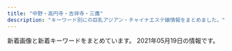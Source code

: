 ```yaml
---
title: "中野・高円寺・吉祥寺・三鷹"
description: "キーワード別にの巨乳アジアン・チャイナエステ嬢情報をまとめました。"
---
```


新着画像と新着キーワードをまとめています。
2021年05月19日の情報です。

<DmmAffiliateIns />
<KeywordTable
  shops={
    [
    {
        "station": "\u4e0a\u4e95\u8349\u99c5\u5357\u53e3",
        "name": "\u3086\u3046\u3086\u3046",
        "keywords": {
            "C": 7
        },
        "img_links": [
            "http://yuyu.est-u.com/images/index_01.jpg",
            "http://yuyu.est-u.com/images/index_02.jpg",
            "http://yuyu.est-u.com/images/staff_11a.jpg",
            "http://yuyu.est-u.com/images/s1.jpg",
            "http://yuyu.est-u.com/staff/moe/1.jpg"
        ],
        "url": "http://yuyu.est-u.com/"
    },
    {
        "name": "\u5922\u6c17\u5206",
        "img_links": [
            "http://massage-aroma.red/images/cg02.jpg",
            "http://massage-aroma.red/images/cg01.jpg",
            "http://massage-aroma.red/images/cg03.jpg",
            "http://massage-aroma.red/images/roser.png",
            "http://massage-aroma.red/images/rosel.png",
            "http://massage-aroma.red/images/tel.png",
            "http://massage-aroma.red/images/b4.jpg",
            "http://massage-aroma.red/images/b6.jpg",
            "http://massage-aroma.red/images/r2.jpg",
            "http://massage-aroma.red/images/cg09.jpg",
            "http://massage-aroma.red/images/b2.jpg",
            "http://massage-aroma.red/images/kan.jpg",
            "http://massage-aroma.red/images/cg05.jpg",
            "http://massage-aroma.red/images/r1.jpg",
            "http://massage-aroma.red/images/cg06.jpg",
            "http://massage-aroma.red/images/r3.jpg",
            "http://massage-aroma.red/images/card.jpg",
            "http://massage-aroma.red/images/b1.jpg",
            "http://massage-aroma.red/images/cg08.jpg",
            "http://massage-aroma.red/images/qrc.png",
            "http://massage-aroma.red/images/b5.jpg",
            "http://massage-aroma.red/images/r4.jpg",
            "http://massage-aroma.red/images/b3.jpg"
        ],
        "station": "\u4e2d\u91ce\u5742\u4e0a\u99c53\u756a\u53e3",
        "keywords": {
            "86": 31,
            "87": 6
        },
        "url": "http://massage-aroma.red/"
    },
    {
        "keywords": {},
        "station": "JR\u837b\u7aaa\u99c5\u5357\u53e3",
        "name": "\u6625\u6c34 -\u30b7\u30e5\u30f3\u30b9\u30a4-",
        "img_links": [
            "http://shunsui.msa.jp/images/top/top_03.jpg",
            "http://shunsui.msa.jp/images/home/index_13.jpg",
            "http://shunsui.msa.jp/images/staff_image/staff_04a.jpg",
            "http://shunsui.msa.jp/images/top/top_04.jpg",
            "http://shunsui.msa.jp/images/staff_image/staff_06a.jpg",
            "http://shunsui.msa.jp/images/home/index_11.jpg",
            "http://shunsui.msa.jp/images/massage/massage_la.jpg",
            "http://shunsui.msa.jp/images/massage/massage_04a.jpg",
            "http://shunsui.msa.jp/images/home/index_tel.jpg",
            "http://shunsui.msa.jp/images/home/top.jpg",
            "http://shunsui.msa.jp/images/massage/massage_01a.jpg",
            "http://shunsui.msa.jp/images/staff_image/staff_01a.jpg",
            "http://shunsui.msa.jp/images/staff_image/staff_05a.jpg",
            "http://shunsui.msa.jp/images/staff_image/staff_03a.jpg",
            "http://shunsui.msa.jp/images/top/top_05.jpg",
            "http://shunsui.msa.jp/images/index_page_top.png",
            "http://shunsui.msa.jp/images/staff_image/staff_04b.jpg",
            "http://shunsui.msa.jp/images/top/top_08.png",
            "http://shunsui.msa.jp/images/staff_one/staff_ba.png",
            "http://shunsui.msa.jp/images/top/top_02.jpg",
            "http://shunsui.msa.jp/images/massage/massage_04b.jpg",
            "http://shunsui.msa.jp/images/demo/slider/images/slide2.png",
            "http://shunsui.msa.jp/images/massage/massage_02a.jpg",
            "http://shunsui.msa.jp/images/top/top_01.jpg",
            "http://shunsui.msa.jp/images/staff/staff_top.png",
            "http://shunsui.msa.jp/images/massage/massage_03a.jpg",
            "http://shunsui.msa.jp/images/staff_image/staff_06b.jpg",
            "http://shunsui.msa.jp/images/staff_image/staff_05b.jpg",
            "http://shunsui.msa.jp/images/massage/massage_02b.jpg",
            "http://shunsui.msa.jp/images/top/top_06.jpg",
            "http://shunsui.msa.jp/images/massage/massage_03b.jpg",
            "http://shunsui.msa.jp/images/demo/slider/images/slide3.png",
            "http://shunsui.msa.jp/images/massage/massage_01b.jpg",
            "http://shunsui.msa.jp/images/demo/slider/images/slide1.png"
        ],
        "url": "http://shunsui.msa.jp/"
    },
    {
        "name": "\u6c34\u4e2d\u82b1",
        "img_links": [
            "http://suityuka.info/i/images/yuri1.jpg",
            "http://suityuka.info/i/gals/yuri1.jpg",
            "http://suityuka.info/img/yuri1.jpg",
            "http://suityuka.info/images/m03.jpg",
            "http://www.suityuka.info/images/m04.jpg",
            "http://www.suityuka.info/images/m02.jpg",
            "http://www.suityuka.info/img/miho1.jpg",
            "http://suityuka.info/images/m04.jpg",
            "http://suityuka.info/img/miho1.jpg",
            "http://suityuka.info/i/gals/miki1.jpg",
            "http://suityuka.info/img/miki1.jpg",
            "http://www.suityuka.info/i/images/yuri1.jpg",
            "http://www.suityuka.info/img/yuri1.jpg",
            "http://suityuka.info/img/mihoi1.jpg",
            "http://suityuka.info/i/gals/miho1.jpg",
            "http://suityuka.info/images/m02.jpg",
            "http://www.suityuka.info/images/m03.jpg",
            "http://www.suityuka.info/img/miki1.jpg",
            "http://suityuka.info/i/gals/rumi1.jpg",
            "http://suityuka.info/img/rumi1.jpg"
        ],
        "url": "http://suityuka.info/",
        "keywords": {
            "85": 2,
            "88": 6,
            "89": 6
        },
        "station": "\u4e2d\u91ce\u5742\u4e0a\u99c5A1\u53e3"
    },
    {
        "keywords": {},
        "img_links": [
            "http://www.e-himawari.work/img/riri1.jpg",
            "http://www.e-himawari.work/images/8.jpg",
            "http://www.e-himawari.work/img/yuka1.jpg",
            "http://www.e-himawari.work/img/kina2.jpg",
            "http://www.e-himawari.work/img/yuka2.jpg",
            "http://www.e-himawari.work/images/news.jpg",
            "http://www.e-himawari.work/img/nana1.jpg",
            "http://www.e-himawari.work/img/ai1.jpg",
            "http://www.e-himawari.work/images/3.jpg",
            "http://www.e-himawari.work/images/7.jpg",
            "http://www.e-himawari.work/images/rec2.jpg",
            "http://www.e-himawari.work/img/momo1.jpg",
            "http://www.e-himawari.work/img/kina3.jpg",
            "http://www.e-himawari.work/images/ta.jpg",
            "http://www.e-himawari.work/images/int1.jpg",
            "http://www.e-himawari.work/img/ai3.jpg",
            "http://www.e-himawari.work/img/yui2.jpg",
            "http://www.e-himawari.work/images/tel.jpg",
            "http://www.e-himawari.work/images/interior_t.jpg",
            "http://www.e-himawari.work/images/int2.jpg",
            "http://www.e-himawari.work/img/ayumi2.jpg",
            "http://www.e-himawari.work/images/rec1.jpg",
            "http://www.e-himawari.work/images/5.jpg",
            "http://www.e-himawari.work/img/ai2.jpg",
            "http://www.e-himawari.work/images/4.jpg",
            "http://www.e-himawari.work/images/1.jpg",
            "http://www.e-himawari.work/img/momo2.jpg",
            "http://www.e-himawari.work/img/kina1.jpg",
            "http://www.e-himawari.work/img/riri2.jpg",
            "http://www.e-himawari.work/img/ayumi1.jpg",
            "http://www.e-himawari.work/img/ayumi3.jpg",
            "http://www.e-himawari.work/images/mobile.jpg",
            "http://www.e-himawari.work/images/2.jpg",
            "http://www.e-himawari.work/images/staff_t.jpg",
            "http://www.e-himawari.work/images/sys.jpg",
            "http://www.e-himawari.work/images/up.png",
            "http://www.e-himawari.work/img/yui1.jpg",
            "http://www.e-himawari.work/images/6.jpg",
            "http://www.e-himawari.work/images/head.jpg"
        ],
        "url": "http://www.e-himawari.work/",
        "name": "\u6c34\u8272",
        "station": "JR\u837b\u7aaa\u99c5\u5357\u53e3"
    },
    {
        "url": "http://www.fuwafuwa-massage.work/",
        "name": "\u3075\u308f\u3075\u308f",
        "station": "JR\u4e2d\u91ce\u99c5\u5317\u53e3",
        "img_links": [
            "http://www.fuwafuwa-massage.work/img/acc4.jpg",
            "http://www.fuwafuwa-massage.work/img/mo.png",
            "http://www.fuwafuwa-massage.work/img/st29.jpg",
            "http://www.fuwafuwa-massage.work/img/fla.jpg",
            "http://www.fuwafuwa-massage.work/img/acc3.jpg",
            "http://www.fuwafuwa-massage.work/img/acc1.jpg",
            "http://www.fuwafuwa-massage.work/img/head.jpg",
            "http://www.fuwafuwa-massage.work/img/acc2.jpg",
            "http://www.fuwafuwa-massage.work/img/st30.jpg",
            "http://www.fuwafuwa-massage.work/img/botton.jpg"
        ],
        "keywords": {
            "84": 1,
            "C": 7,
            "E": 1,
            "86": 1,
            "D": 1
        }
    },
    {
        "station": "\u65b9\u5357\u753a\u99c52\u756a\u51fa\u53e3",
        "name": "\u9999\u604b",
        "url": "https://xyz-relax.com/",
        "img_links": [
            "https://xyz-relax.com/wp-content/themes/este/img/top-img01b.png",
            "https://xyz-relax.com/wp-content/themes/este/img/top-img04.png",
            "https://xyz-relax.com/wp-content/themes/este/img/5.jpg",
            "https://xyz-relax.com/wp-content/uploads/2019/06/8976251kare.jpg",
            "https://xyz-relax.com/wp-content/themes/este/img/1.jpg",
            "https://xyz-relax.com/wp-content/uploads/2019/06/876521kare.jpg",
            "https://xyz-relax.com/wp-content/themes/este/img/4.jpg",
            "https://xyz-relax.com/wp-content/themes/este/img/6.jpg",
            "https://xyz-relax.com/wp-content/themes/este/img/top-img01a.png",
            "https://xyz-relax.com/wp-content/uploads/2018/12/7kira.jpg",
            "https://xyz-relax.com/wp-content/themes/este/img/3.jpg",
            "https://xyz-relax.com/wp-content/themes/este/img/call.png",
            "https://xyz-relax.com/wp-content/themes/este/img/top-img02.png",
            "https://xyz-relax.com/wp-content/themes/este/img/tel_footer.png",
            "https://xyz-relax.com/wp-content/themes/este/img/tel_header.png",
            "https://xyz-relax.com/wp-content/themes/este/img/2.jpg",
            "https://xyz-relax.com/wp-content/themes/este/img/top-img01.png",
            "https://xyz-relax.com/wp-content/uploads/2019/06/21786578kare.jpg"
        ],
        "keywords": {
            "D": 7,
            "E": 8
        }
    },
    {
        "station": "JR\u4e09\u9df9\u99c5\u5317\u53e3",
        "name": "\u6a39\u6797",
        "keywords": {},
        "img_links": [
            "https://mitaka-massage-misty.webnode.jp/_files/200000027-9a1409b0ba/1\u4e09\u9df9\u30de\u30c3\u30b5\u30fc\u30b8.\u7f8e\u5973.jpg",
            "https://mitaka-massage-misty.webnode.jp/_files/200001044-53dc954dd0/image1 (1).jpeg",
            "https://mitaka-massage-misty.webnode.jp/_files/200000153-7bb147da57/\u4e09\u9df9\u30de\u30c3\u30b5\u30fc\u30b8.\u7f8e\u4eba\u753b.jpg",
            "https://mitaka-massage-misty.webnode.jp/_files/200001042-6667567607/\u6a39\u6797\u30fb\u307f\u304d.jpg",
            "https://d11bh4d8fhuq47.cloudfront.net/_system/skins/v12/50001411/img/lightlime/img_illustration.jpg",
            "https://mitaka-massage-misty.webnode.jp/_files/200001040-28de829df5/FullSizeR.jpg",
            "https://mitaka-massage-misty.webnode.jp/_files/200001038-e79fee899d/\u770b\u677f\u30fb\u6a39\u6797.jpg"
        ],
        "url": "https://www.misty-relax.com/"
    },
    {
        "img_links": [
            "https://su-rinpa.tokyo/wp-content/themes/este/img/top-img02.png",
            "https://su-rinpa.tokyo/wp-content/uploads/2019/11/saaaaaaajksa.jpg",
            "https://su-rinpa.tokyo/wp-content/themes/este/img/tel01.png",
            "https://su-rinpa.tokyo/wp-content/themes/este/img/top-img01.png",
            "https://su-rinpa.tokyo/wp-content/uploads/2019/11/8sauika.jpg",
            "https://su-rinpa.tokyo/wp-content/themes/este/img/2.jpg",
            "https://su-rinpa.tokyo/wp-content/uploads/2019/11/satuysa.jpg",
            "https://su-rinpa.tokyo/wp-content/themes/este/img/4.jpg",
            "https://su-rinpa.tokyo/wp-content/themes/este/img/3.jpg",
            "https://su-rinpa.tokyo/wp-content/uploads/2019/11/8sakjhasasa.jpg",
            "https://su-rinpa.tokyo/wp-content/themes/este/img/top-img04.png",
            "https://su-rinpa.tokyo/wp-content/themes/este/img/1.jpg",
            "https://su-rinpa.tokyo/wp-content/themes/este/img/tel.png"
        ],
        "station": "\u91ce\u65b9\u99c5\u5357\u53e3",
        "keywords": {
            "E": 4,
            "D": 11
        },
        "url": "https://su-rinpa.tokyo/",
        "name": "\u6c34\u6676\u5bae-\u3059\u3044\u3057\u3087\u3046\u304d\u3085\u3046-"
    },
    {
        "url": "http://k-angel.jpest.net/",
        "img_links": [
            "http://k-angel.jpest.net/uploads//sites/40/elementor/thumbs/17-p60rpfmgesx8c6uyzj1dijaozr5ruzy0coz4ha6k6s.jpg",
            "http://k-angel.jpest.net/uploads//sites/40/2021/04/ami-1.jpg",
            "http://k-angel.jpest.net/uploads//sites/40/2021/04/07.jpg",
            "http://k-angel.jpest.net/uploads//sites/40/2021/04/03.jpg",
            "http://k-angel.jpest.net/uploads//sites/40/2021/03/r3.jpg",
            "http://k-angel.jpest.net/uploads//sites/40/2021/04/17.jpg",
            "http://k-angel.jpest.net/uploads//sites/40/elementor/thumbs/58-p60shh54avb6pe4l8neowgjqzkxzhx9q7hmlwglqk4.jpg",
            "http://k-angel.jpest.net/uploads//sites/40/2021/03/r5.jpg",
            "http://k-angel.jpest.net/uploads//sites/40/2021/04/g6.jpg",
            "http://k-angel.jpest.net/uploads//sites/40/2021/03/r4.jpg",
            "http://k-angel.jpest.net/uploads//sites/40/2021/04/58.jpg",
            "http://k-angel.jpest.net/uploads//sites/40/elementor/thumbs/02-1-p60rnbhj18107rxkc44lekicvjl1jijr284slvbg6s.jpg",
            "http://k-angel.jpest.net/uploads//sites/40/elementor/thumbs/07-p60rlzjrco7drnv741emdelukw5bmy9fvmv14raj04.jpg",
            "http://k-angel.jpest.net/uploads//sites/40/elementor/thumbs/03-p60rkojtuyf1n5rgqh39wqgsvmkyy32v168r4x87n8.jpg",
            "http://k-angel.jpest.net/uploads//sites/40/2021/04/g5.jpg",
            "http://k-angel.jpest.net/uploads//sites/40/2021/03/r1.jpg",
            "http://k-angel.jpest.net/uploads//sites/40/2021/03/r2.jpg",
            "http://k-angel.jpest.net/uploads//sites/40/2021/03/r6.jpg",
            "http://k-angel.jpest.net/uploads//sites/40/2021/04/02-1.jpg",
            "http://k-angel.jpest.net/uploads//sites/40/2021/04/g1-1.jpg"
        ],
        "name": "Angel\u30fb\u30a8\u30f3\u30b8\u30a7\u30eb",
        "station": "JR\u9ad8\u5186\u5bfa\u99c5\u5317\u53e3",
        "keywords": {
            "C": 34
        }
    },
    {
        "name": "Cutie Honey \uff5e\u30ad\u30e5\u30fc\u30c6\u30a3\u30fc\u30cf\u30cb\u30fc\uff5e",
        "img_links": [
            "http://cutiehoney.estx.net/images/index_10.jpg",
            "http://cutiehoney.estx.net/images/index_05.jpg",
            "http://cutiehoney.estx.net/images/staff_08.jpg",
            "http://cutiehoney.estx.net/images/s1.jpg",
            "http://cutiehoney.estx.net/images/staff_06.jpg",
            "http://cutiehoney.estx.net/images/index_11.jpg",
            "http://cutiehoney.estx.net/staff/2/1.jpg",
            "http://cutiehoney.estx.net/images/s2.jpg",
            "http://cutiehoney.estx.net/images/new_08.jpg",
            "http://cutiehoney.estx.net/staff/1/1.jpg",
            "http://cutiehoney.estx.net/images/index_04.jpg",
            "http://cutiehoney.estx.net/images/index_07.jpg",
            "http://cutiehoney.estx.net/images/s3.jpg",
            "http://cutiehoney.estx.net/images/index_02.jpg",
            "http://cutiehoney.estx.net/staff/3/1.jpg",
            "http://cutiehoney.estx.net/images/new_10.jpg"
        ],
        "url": "http://cutiehoney.estx.net/",
        "keywords": {},
        "station": "\u897f\u837b\u7aaa\u99c5\u5317\u53e3"
    },
    {
        "station": "JR\u837b\u7aaa\u99c5\u5357\u53e3",
        "name": "Candle \uff5e\u30ad\u30e3\u30f3\u30c9\u30eb\uff5e",
        "keywords": {},
        "url": "https://firelady.iest.info/",
        "img_links": []
    },
    {
        "name": "\u6fc0\u5b89\u7f8e\u4eba",
        "keywords": {
            "\u80f8": 1,
            "90": 20,
            "89": 12,
            "C": 16,
            "88": 4
        },
        "station": "JR\u4e2d\u91ce\u99c5\u5317\u53e3",
        "url": "http://happy.esnavi.work/",
        "img_links": [
            "http://happy.esnavi.work/top.jpg",
            "http://happy.esnavi.work/mobile.jpg",
            "http://happy.esnavi.work/room2.jpg",
            "http://happy.esnavi.work/room4.jpg",
            "http://happy.esnavi.work/2/uploadimg/1592489482.jpeg",
            "http://happy.esnavi.work/2/uploadimg/1620041930.jpeg",
            "http://happy.esnavi.work/room3.jpg",
            "http://happy.esnavi.work/room1.jpg",
            "http://happy.esnavi.work/2/uploadimg/1595870725.jpeg",
            "http://happy.esnavi.work/2/uploadimg/1618490450.jpeg",
            "http://happy.esnavi.work/2/uploadimg/1593433507.jpeg",
            "http://happy.esnavi.work/2/uploadimg/1592499472.jpeg",
            "http://happy.esnavi.work/2/uploadimg/1591884128.jpeg",
            "http://happy.esnavi.work/2/uploadimg/1591883779.jpeg"
        ]
    },
    {
        "name": "SPA ONLY ONE",
        "url": "http://spa-only-one.jpn.mn/",
        "img_links": [],
        "station": "JR\u837b\u7aaa\u99c5\u5317\u53e3",
        "keywords": {}
    },
    {
        "name": "\u30a2\u30ef\u30a2\u30ef\u30d5\u30a7\u30a2\u30ea\u30fc",
        "img_links": [
            "http://jewelry-hak.xyz/_src/53696950/line.png",
            "http://jewelry-hak.xyz/_src/53696936/wechatimg166.jpg",
            "http://jewelry-hak.xyz/_src/38511719/wechatimg570.jpg",
            "http://jewelry-hak.xyz/_src/38511776/4.jpg",
            "http://jewelry-hak.xyz/_src/38511787/cam3.jpg",
            "http://jewelry-hak.xyz/_src/49611181/wechatimg48_20210118145652340.jpg",
            "http://jewelry-hak.xyz/_src/38511790/cam4.jpg",
            "http://jewelry-hak.xyz/_src/38511751/wechatimg561.jpg",
            "http://jewelry-hak.xyz/_src/38511788/cam3.jpg",
            "http://jewelry-hak.xyz/_src/38513880/cam.jpg",
            "http://jewelry-hak.xyz/_src/53696935/wechatimg166.jpg",
            "http://jewelry-hak.xyz/_src/38511791/navinavi_01.png",
            "http://jewelry-hak.xyz/_src/38511746/wechatimg30.jpg",
            "http://jewelry-hak.xyz/_src/55549002/wechatimg732.jpg",
            "http://jewelry-hak.xyz/_src/53696927/wechatimg169_20210226172333400.jpg",
            "http://jewelry-hak.xyz/_src/38511749/wechatimg561.jpg",
            "http://jewelry-hak.xyz/_src/53696934/wechatimg166.jpg",
            "http://jewelry-hak.xyz/_src/38511721/wechatimg571.jpg",
            "http://jewelry-hak.xyz/_src/50627215/wechatimg914.jpg",
            "http://jewelry-hak.xyz/_src/38511785/cam2.jpg",
            "http://jewelry-hak.xyz/_src/38511723/wechatimg569_20201101131633190.jpg",
            "http://jewelry-hak.xyz/_src/38511781/img20200108162027140241.png",
            "http://jewelry-hak.xyz/_src/38513882/cam.jpg",
            "http://jewelry-hak.xyz/_src/55549004/wechatimg732.jpg",
            "http://jewelry-hak.xyz/_src/50627326/wechatimg590.jpg",
            "http://jewelry-hak.xyz/_src/50627206/wechatimg691.jpg",
            "http://jewelry-hak.xyz/_src/49618155/slider2.jpg",
            "http://jewelry-hak.xyz/_src/50627323/wechatimg691.jpg",
            "http://jewelry-hak.xyz/_src/38511775/3.jpg",
            "http://jewelry-hak.xyz/_src/55548987/wechatimg731.jpg",
            "http://jewelry-hak.xyz/_src/50627325/wechatimg691.jpg",
            "http://jewelry-hak.xyz/_src/39952823/line.png",
            "http://jewelry-hak.xyz/_src/53696932/wechatimg169_20210226172333400.jpg",
            "http://jewelry-hak.xyz/_src/49618165/slider1.jpg",
            "http://jewelry-hak.xyz/_src/55549003/wechatimg732.jpg",
            "http://jewelry-hak.xyz/_src/38511793/navinavi_02.png",
            "http://jewelry-hak.xyz/_src/50627213/wechatimg914.jpg",
            "http://jewelry-hak.xyz/_src/55549005/wechatimg731.jpg",
            "http://jewelry-hak.xyz/_src/38511753/wechatimg47_20210118145652388.jpg",
            "http://jewelry-hak.xyz/_src/53696931/wechatimg169_20210226172333400.jpg",
            "http://jewelry-hak.xyz/_src/38511760/wechatimg30.jpg",
            "http://jewelry-hak.xyz/_src/38511750/wechatimg561.jpg",
            "http://jewelry-hak.xyz/_src/50627205/wechatimg691.jpg",
            "http://jewelry-hak.xyz/_src/50627214/wechatimg914.jpg",
            "http://jewelry-hak.xyz/_src/38511717/wechatimg568.jpg",
            "http://jewelry-hak.xyz/_src/38511754/wechatimg47_20210118145652388.jpg",
            "http://jewelry-hak.xyz/_src/38511789/cam4.jpg",
            "http://jewelry-hak.xyz/_src/49611183/wechatimg48_20210118145652340.jpg",
            "http://jewelry-hak.xyz/_src/38625720/wechatimg541.jpg",
            "http://jewelry-hak.xyz/_src/55549007/wechatimg731.jpg",
            "http://jewelry-hak.xyz/_src/55548988/wechatimg731.jpg",
            "http://jewelry-hak.xyz/_src/50627328/wechatimg590.jpg",
            "http://jewelry-hak.xyz/_src/55549006/wechatimg731.jpg",
            "http://jewelry-hak.xyz/_src/53696933/wechatimg169_20210226172333400.jpg",
            "http://jewelry-hak.xyz/_src/38511779/line.png",
            "http://jewelry-hak.xyz/_src/53696926/wechatimg166.jpg",
            "http://jewelry-hak.xyz/_src/49611182/wechatimg48_20210118145652340.jpg",
            "http://jewelry-hak.xyz/_src/38511786/cam2.jpg",
            "http://jewelry-hak.xyz/_src/50627327/wechatimg590.jpg",
            "http://jewelry-hak.xyz/_src/38511774/2.jpg",
            "http://jewelry-hak.xyz/_src/38511752/wechatimg47_20210118145652388.jpg",
            "http://jewelry-hak.xyz/_src/49642825/mmexport1604298600845.jpg",
            "http://jewelry-hak.xyz/_src/50627324/wechatimg691.jpg"
        ],
        "url": "http://jewelry-hak.xyz/",
        "keywords": {},
        "station": "JR\u9ad8\u5186\u5bfa\u99c5\u5317\u53e3"
    },
    {
        "station": "JR\u6771\u4e2d\u91ce\u99c5\u6771\u53e3",
        "name": "Selene*\u30bb\u30ec\u30fc\u30cd",
        "img_links": [
            "http://www.es-selene.link/templates_c/e1.jpg",
            "http://www.es-selene.link/templates_c/e3s.jpg",
            "http://www.es-selene.link/templates_c/e3.jpg",
            "http://www.es-selene.link/staff/eri1.jpg",
            "http://www.es-selene.link/templates_c/e2s.jpg",
            "http://www.es-selene.link/img/header/tel.png",
            "http://www.es-selene.link/img/header/tel_s.png",
            "http://www.es-selene.link/staff/ena1.jpg",
            "http://www.es-selene.link/staff/yui1.jpg",
            "http://www.es-selene.link/img/banner/rec.jpg",
            "http://www.es-selene.link/templates_c/e2.jpg",
            "http://www.es-selene.link/templates_c/e1s.jpg",
            "http://www.es-selene.link/img/access/topimage.jpg",
            "http://www.es-selene.link/img/footer/tel.png",
            "http://www.es-selene.link/staff/haru1.jpg",
            "http://www.es-selene.link/img/recruit/topimage.jpg",
            "http://www.es-selene.link/img/icon/close.png"
        ],
        "url": "http://www.es-selene.link/",
        "keywords": {
            "86": 3,
            "D": 4,
            "85": 6,
            "88": 3,
            "E": 4,
            "C": 19
        }
    },
    {
        "name": "Amanda -\u30a2\u30de\u30f3\u30c0-",
        "img_links": [
            "http://www.amanni.work/images/tel.jpg",
            "http://www.amanni.work/images/s4.jpg",
            "http://www.amanni.work/images/s3.jpg",
            "http://www.amanni.work/images/head.jpg",
            "http://www.amanni.work/images/4.jpg",
            "http://www.amanni.work/img/aya1.jpg",
            "http://www.amanni.work/img/hitomi1.jpg",
            "http://www.amanni.work/img/hana1.jpg",
            "http://www.amanni.work/images/interior_t.jpg",
            "http://www.amanni.work/images/b2.jpg",
            "http://www.amanni.work/images/int2.jpg",
            "http://www.amanni.work/images/sys2.jpg",
            "http://www.amanni.work/images/1.jpg",
            "http://www.amanni.work/images/news.jpg",
            "http://www.amanni.work/images/staff_t.jpg",
            "http://www.amanni.work/img/yumi1.jpg",
            "http://www.amanni.work/images/ac1.jpg",
            "http://www.amanni.work/images/3.jpg",
            "http://www.amanni.work/images/sys1.jpg",
            "http://www.amanni.work/images/2.jpg",
            "http://www.amanni.work/images/mobile.jpg",
            "http://www.amanni.work/images/s2.jpg",
            "http://www.amanni.work/images/ta.jpg",
            "http://www.amanni.work/images/int1.jpg",
            "http://www.amanni.work/images/s1.jpg",
            "http://www.amanni.work/images/b1.jpg",
            "http://www.amanni.work/images/s1.png"
        ],
        "keywords": {},
        "station": "JR\u963f\u4f50\u30f6\u8c37\u99c5\u5357\u53e3",
        "url": "http://www.amanni.work/"
    },
    {
        "img_links": [
            "http://tiramisu-o.com/images/index_15.jpg",
            "http://tiramisu-o.com/images/index_06.jpg",
            "http://tiramisu-o.com/images/index_19.jpg",
            "http://tiramisu-o.com/uploads/74cae8e5ad5ff370a7835faa49a59ed0.jpg",
            "http://tiramisu-o.com/images/index_13.jpg",
            "http://tiramisu-o.com/uploads/1a05c443783e211268f5fd91fee961e6.jpg",
            "http://tiramisu-o.com/images/index_03.jpg",
            "http://tiramisu-o.com/images/photo_11.jpg",
            "http://tiramisu-o.com/images/index_04.jpg",
            "http://tiramisu-o.com/images/index_08.jpg",
            "http://tiramisu-o.com/uploads/7ad70e845e154bf3fac932727fb23777.jpg",
            "http://tiramisu-o.com/images/index_05.jpg",
            "http://tiramisu-o.com/images/photo_12.jpg",
            "http://tiramisu-o.com/my_work/images/pic1.png",
            "http://tiramisu-o.com/images/index_09.jpg",
            "http://tiramisu-o.com/uploads/0f11fd28e7ec7bc3475d7e4d04d97321.jpg",
            "http://tiramisu-o.com/images/index_07.jpg",
            "http://tiramisu-o.com/images/index_12.jpg",
            "http://tiramisu-o.com/uploads/24dc578533fbd40c88dba3454a90df13.jpg",
            "http://tiramisu-o.com/uploads/c16088aeb419267011cf1f6cb5153cea.jpg",
            "http://tiramisu-o.com/uploads/4e0b8c43eddabd91acede0412c242113.jpg",
            "http://tiramisu-o.com/uploads/7c58aaecf422209a030b99bb8792a1cf.jpg",
            "http://tiramisu-o.com/images/index_17.jpg",
            "http://tiramisu-o.com/images/index_24.jpg",
            "http://tiramisu-o.com/images/index_18.jpg",
            "http://tiramisu-o.com/images/index_23.jpg",
            "http://tiramisu-o.com/uploads/0576a8bf93edc11647c2e4e17ae1a0e1.jpg",
            "http://tiramisu-o.com/uploads/5884fb095e084ab1c3fb3c13535db9d6.jpg",
            "http://tiramisu-o.com/images/index_22.jpg",
            "http://tiramisu-o.com/uploads/8db399091a85c075e1f0d0901aa7d948.jpg",
            "http://tiramisu-o.com/images/girls_11.jpg",
            "http://tiramisu-o.com/images/index_10.jpg",
            "http://tiramisu-o.com/images/index_02.jpg",
            "http://tiramisu-o.com/uploads/748d799dda38b94591609302af071dd7.jpg",
            "http://tiramisu-o.com/uploads/702c1288dd9843aabfbb06d182fec4f4.jpg",
            "http://tiramisu-o.com/images/index_20.jpg",
            "http://tiramisu-o.com/uploads/01928d7157707ed584ed91afaee09aa7.jpg",
            "http://tiramisu-o.com/uploads/ad5b83ad32836796dd7749edbda88c42.jpg",
            "http://tiramisu-o.com/images/link_11.jpg",
            "http://tiramisu-o.com/uploads/5978b51ecca66ca81d431bcaad128c75.jpg",
            "http://tiramisu-o.com/uploads/a127317ec4f5d0dc2281168df4090856.jpg",
            "http://tiramisu-o.com/images/girls_13.jpg",
            "http://tiramisu-o.com/uploads/ece2636e552ccdbaf2cac9f9eee51c28.jpg",
            "http://tiramisu-o.com/uploads/6f76cd9eaff23d5d6398e9d606a901d1.jpg",
            "http://tiramisu-o.com/images/index_16.jpg",
            "http://tiramisu-o.com/uploads/a7263623a76fce9fd9e74e3c5231dde6.jpg",
            "http://tiramisu-o.com/images/index_01.jpg"
        ],
        "station": "JR\u837b\u7aaa\u99c5\u897f\u53e3",
        "name": "Tiramisu-\u30c6\u30a3\u30e9\u30df\u30b9-",
        "url": "http://tiramisu-o.com/",
        "keywords": {
            "88": 2,
            "87": 11,
            "E": 1,
            "86": 2,
            "C": 4,
            "85": 1,
            "D": 12,
            "90": 1
        }
    },
    {
        "name": "\u6728\u661f",
        "station": "\u65b0\u9ad8\u5186\u5bfa\u99c5",
        "img_links": [
            "http://jupiter.esnavi.work/int2.jpg",
            "http://jupiter.esnavi.work/2/uploadimg/1607690636.jpg",
            "http://jupiter.esnavi.work/2/uploadimg/1618454264.jpg",
            "http://jupiter.esnavi.work/top.jpg",
            "http://jupiter.esnavi.work/2/uploadimg/1596225457.jpg",
            "http://jupiter.esnavi.work/2/uploadimg/1620451860.jpg",
            "http://jupiter.esnavi.work/2/uploadimg/1596225568.jpg",
            "http://jupiter.esnavi.work/2/uploadimg/1593144206.jpg",
            "http://jupiter.esnavi.work/2/uploadimg/1565950572.jpg",
            "http://jupiter.esnavi.work/h1.jpg",
            "http://jupiter.esnavi.work/h0.jpg",
            "http://jupiter.esnavi.work/h3.jpg",
            "http://jupiter.esnavi.work/2/uploadimg/1593404078.jpg",
            "http://jupiter.esnavi.work/2/uploadimg/1620451978.jpg",
            "http://jupiter.esnavi.work/2/uploadimg/1594128693.jpg",
            "http://jupiter.esnavi.work/h2.jpg",
            "http://jupiter.esnavi.work/2/uploadimg/1613996095.jpg"
        ],
        "url": "http://jupiter.esnavi.work/",
        "keywords": {
            "D": 48,
            "87": 48,
            "86": 36,
            "G": 1,
            "83": 24,
            "C": 36,
            "E": 36
        }
    },
    {
        "img_links": [
            "http://lh.estx.net/staff/2.jpg",
            "http://lh.estx.net/images/index_08.png",
            "http://lh.estx.net/staff/4.jpg",
            "http://lh.estx.net/images/staff_11.png",
            "http://lh.estx.net/images/index_06.png",
            "http://lh.estx.net/images/index_16.png",
            "http://lh.estx.net/images/index_17.png",
            "http://lh.estx.net/images/index_19.png",
            "http://lh.estx.net/images/index_13.png",
            "http://lh.estx.net/images/index_15.png",
            "http://lh.estx.net/images/index_04.png",
            "http://lh.estx.net/images/index_10.png",
            "http://lh.estx.net/images/index_11.png",
            "http://lh.estx.net/images/index_09.png",
            "http://lh.estx.net/staff/1.jpg",
            "http://lh.estx.net/images/index_07.png",
            "http://lh.estx.net/images/index_02.png",
            "http://lh.estx.net/images/index_05.png",
            "http://lh.estx.net/images/index2_10.png",
            "http://lh.estx.net/staff/3.jpg"
        ],
        "station": "JR\u897f\u837b\u7aaa\u99c5\u5317\u53e3",
        "keywords": {},
        "url": "http://lh.estx.net/",
        "name": "Love Honey \uff5e\u30e9\u30d6\u30fb\u30cf\u30cb\u30fc\uff5e"
    },
    {
        "url": "http://e-mira.net/",
        "name": "\u30d4\u30e5\u30a2\u30cf\u30fc\u30c8",
        "station": "JR\u9ad8\u5186\u5bfa\u99c5\u5317\u53e3",
        "keywords": {},
        "img_links": [
            "http://e-mira.net/_src/18381112/navi_15.png",
            "http://e-mira.net/_src/18381514/sign.png",
            "http://e-mira.net/_src/19217854/footer_05.png",
            "http://e-mira.net/_src/54747010/wechatimg1143.jpg",
            "http://e-mira.net/_src/18381417/footer_07.png",
            "http://e-mira.net/_src/18381576/navi_10.png",
            "http://e-mira.net/_src/53568959/navi_10.png",
            "http://e-mira.net/_src/18381519/footer_04.png",
            "http://e-mira.net/_src/56132907/wechatimg208.jpg",
            "http://e-mira.net/_src/18381567/navi_12.png",
            "http://e-mira.net/_src/18381105/navi_12.png",
            "http://e-mira.net/_src/18381584/sign.png",
            "http://e-mira.net/_src/18381248/navi_10.png",
            "http://e-mira.net/_src/18381378/footer_03.png",
            "http://e-mira.net/_src/19217833/navi_14.png",
            "http://e-mira.net/_src/18381692/footer_02.png",
            "http://e-mira.net/_src/18381338/sign.png",
            "http://e-mira.net/_src/53568985/footer_04.png",
            "http://e-mira.net/_src/44386538/wechatimg70_20200612110516119.jpg",
            "http://e-mira.net/_src/18381708/qr.png",
            "http://e-mira.net/_src/18381699/sign.png",
            "http://e-mira.net/_src/18381384/sign.png",
            "http://e-mira.net/_src/18381419/sign.png",
            "http://e-mira.net/_src/18381108/navi_13.png",
            "http://e-mira.net/_src/18381442/profile_05.png",
            "http://e-mira.net/_src/19217856/footer_03.png",
            "http://e-mira.net/_src/18381482/footer_02.png",
            "http://e-mira.net/_src/18381721/ac2.png",
            "http://e-mira.net/_src/18381670/navi_11.png",
            "http://e-mira.net/_src/53568986/footer_03.png",
            "http://e-mira.net/_src/18381155/navi_14.png",
            "http://e-mira.net/_src/18381237/navi_11.png",
            "http://e-mira.net/_src/18381471/navi_10.png",
            "http://e-mira.net/_src/18381227/footer_05.png",
            "http://e-mira.net/_src/18381573/navi_15.png",
            "http://e-mira.net/_src/18381267/footer_04.png",
            "http://e-mira.net/_src/18381468/navi_15.png",
            "http://e-mira.net/_src/32345527/smartselect_20190726-192136_wechat.jpg",
            "http://e-mira.net/_src/18381622/footer_02.png",
            "http://e-mira.net/_src/18381443/sign.png",
            "http://e-mira.net/_src/53568948/wechatimg1020.jpg",
            "http://e-mira.net/_src/18381605/navi_13.png",
            "http://e-mira.net/_src/18381268/footer_05.png",
            "http://e-mira.net/_src/25639998/sign.png",
            "http://e-mira.net/_src/18381092/footer_05.png",
            "http://e-mira.net/_src/18381592/footer_07.png",
            "http://e-mira.net/_src/18381416/footer_06.png",
            "http://e-mira.net/_src/18381221/sign.png",
            "http://e-mira.net/_src/18381613/wechatimg412_20210512175955671.jpg",
            "http://e-mira.net/_src/18381203/navi_10.png",
            "http://e-mira.net/_src/19217834/navi_14.png",
            "http://e-mira.net/_src/18381429/navi_13.png",
            "http://e-mira.net/_src/18381502/navi_14.png",
            "http://e-mira.net/_src/18381399/navi_15.png",
            "http://e-mira.net/_src/18381182/footer_04.png",
            "http://e-mira.net/_src/49954707/wechatimg150.jpg",
            "http://e-mira.net/_src/18381572/navi_14.png",
            "http://e-mira.net/_src/18381326/navi_14.png",
            "http://e-mira.net/_src/18381365/navi_10.png",
            "http://e-mira.net/_src/53568977/profile_05.png",
            "http://e-mira.net/_src/18381204/navi_10.png",
            "http://e-mira.net/_src/18381307/footer_02.png",
            "http://e-mira.net/_src/18381470/navi_10.png",
            "http://e-mira.net/_src/18381483/footer_03.png",
            "http://e-mira.net/_src/18381590/footer_05.png",
            "http://e-mira.net/_src/18381390/navi_11.png",
            "http://e-mira.net/_src/18381391/navi_11.png",
            "http://e-mira.net/_src/25639974/navi_14.png",
            "http://e-mira.net/_src/18381397/navi_14.png",
            "http://e-mira.net/_src/18381117/line2.png",
            "http://e-mira.net/_src/18381269/footer_06.png",
            "http://e-mira.net/_src/18381187/sign.png",
            "http://e-mira.net/_src/18381113/navi_10.png",
            "http://e-mira.net/_src/18381392/navi_12.png",
            "http://e-mira.net/_src/18381093/footer_06.png",
            "http://e-mira.net/_src/18381358/navi_12.png",
            "http://e-mira.net/_src/18381328/navi_15.png",
            "http://e-mira.net/_src/18381725/ac4.png",
            "http://e-mira.net/_src/18381361/navi_14.png",
            "http://e-mira.net/_src/18381587/footer_02.png",
            "http://e-mira.net/_src/18381413/footer_03.png",
            "http://e-mira.net/_src/18381286/navi_15.png",
            "http://e-mira.net/_src/18381626/footer_06.png",
            "http://e-mira.net/_src/18381501/navi_14.png",
            "http://e-mira.net/_src/18381438/wechatimg152.jpg",
            "http://e-mira.net/_src/18381644/navi_15.png",
            "http://e-mira.net/_src/18381466/navi_14.png",
            "http://e-mira.net/_src/44478269/wechatimg152.jpg",
            "http://e-mira.net/_src/18381197/navi_13.png",
            "http://e-mira.net/_src/18381454/sign.png",
            "http://e-mira.net/_src/18381322/navi_12.png",
            "http://e-mira.net/_src/18381485/footer_05.png",
            "http://e-mira.net/_src/18381246/navi_15.png",
            "http://e-mira.net/_src/56132863/wechatimg412.jpg",
            "http://e-mira.net/_src/18381347/footer_07.png",
            "http://e-mira.net/_src/18381664/sign.png",
            "http://e-mira.net/_src/18381103/navi_11.png",
            "http://e-mira.net/_src/18381635/navi_11.png",
            "http://e-mira.net/_src/18381072/navi_15.png",
            "http://e-mira.net/_src/18381339/sign.png",
            "http://e-mira.net/_src/25639970/navi_12.png",
            "http://e-mira.net/_src/53568962/navi_15.png",
            "http://e-mira.net/_src/18381618/sign.png",
            "http://e-mira.net/_src/44386546/smartselect_20190726-192136_wechat.jpg",
            "http://e-mira.net/_src/18381672/navi_12.png",
            "http://e-mira.net/_src/18381071/navi_15.png",
            "http://e-mira.net/_src/18381070/navi_14.png",
            "http://e-mira.net/_src/18381201/navi_15.png",
            "http://e-mira.net/_src/18381289/navi_10.png",
            "http://e-mira.net/_src/25639973/navi_13.png",
            "http://e-mira.net/_src/18381625/footer_05.png",
            "http://e-mira.net/_src/18381646/navi_10.png",
            "http://e-mira.net/_src/18381137/footer_04.png",
            "http://e-mira.net/_src/18381314/sign.png",
            "http://e-mira.net/_src/18381409/sign.png",
            "http://e-mira.net/_src/18381643/navi_15.png",
            "http://e-mira.net/_src/18381449/footer_04.png",
            "http://e-mira.net/_src/18381064/navi_11.png",
            "http://e-mira.net/_src/18381434/navi_15.png",
            "http://e-mira.net/_src/18381262/sign.png",
            "http://e-mira.net/_src/18381451/footer_06.png",
            "http://e-mira.net/_src/18381660/footer_05.png",
            "http://e-mira.net/_src/53568965/navi_13.png",
            "http://e-mira.net/_src/18381588/footer_03.png",
            "http://e-mira.net/_src/19217853/footer_06.png",
            "http://e-mira.net/_src/18381574/navi_15.png",
            "http://e-mira.net/_src/18381310/footer_05.png",
            "http://e-mira.net/_src/18381640/navi_13.png",
            "http://e-mira.net/_src/18381106/navi_12.png",
            "http://e-mira.net/_src/53568983/footer_06.png",
            "http://e-mira.net/_src/18381200/navi_14.png",
            "http://e-mira.net/_src/18381202/navi_15.png",
            "http://e-mira.net/_src/53568970/navi_11.png",
            "http://e-mira.net/_src/18381589/footer_04.png",
            "http://e-mira.net/_src/18381324/navi_13.png",
            "http://e-mira.net/_src/18381373/sign.png",
            "http://e-mira.net/_src/53568967/navi_12.png",
            "http://e-mira.net/_src/18381506/navi_10.png",
            "http://e-mira.net/_src/19217829/navi_10.png",
            "http://e-mira.net/_src/18381619/sign.png",
            "http://e-mira.net/_src/18381723/ac3.png",
            "http://e-mira.net/_src/18381520/footer_05.png",
            "http://e-mira.net/_src/18381676/navi_14.png",
            "http://e-mira.net/_src/18381285/navi_14.png",
            "http://e-mira.net/_src/18381393/navi_12.png",
            "http://e-mira.net/_src/18381428/navi_12.png",
            "http://e-mira.net/_src/18381414/footer_04.png",
            "http://e-mira.net/_src/18381448/footer_03.png",
            "http://e-mira.net/_src/18381107/navi_13.png",
            "http://e-mira.net/_src/18381333/unnamed_20180612172938653.jpg",
            "http://e-mira.net/_src/18381569/navi_13.png",
            "http://e-mira.net/_src/18381185/footer_07.png",
            "http://e-mira.net/_src/18381374/sign.png",
            "http://e-mira.net/_src/18381467/navi_14.png",
            "http://e-mira.net/_src/18381697/footer_07.png",
            "http://e-mira.net/_src/18381565/navi_11.png",
            "http://e-mira.net/_src/18381495/navi_11.png",
            "http://e-mira.net/_src/18381180/footer_02.png",
            "http://e-mira.net/_src/50327149/wechatimg156_20201124112344134.jpg",
            "http://e-mira.net/_src/18381591/footer_06.png",
            "http://e-mira.net/_src/18381238/navi_11.png",
            "http://e-mira.net/_src/18381077/line.png",
            "http://e-mira.net/_src/18381162/line2.png",
            "http://e-mira.net/_src/18381695/footer_05.png",
            "http://e-mira.net/_src/18381662/footer_07.png",
            "http://e-mira.net/_src/18381677/navi_14.png",
            "http://e-mira.net/_src/53569041/wechatimg1144.jpg",
            "http://e-mira.net/_src/18381465/navi_13.png",
            "http://e-mira.net/_src/18381355/navi_11.png",
            "http://e-mira.net/_src/25639968/navi_11.png",
            "http://e-mira.net/_src/18381360/navi_13.png",
            "http://e-mira.net/_src/19217839/navi_11.png",
            "http://e-mira.net/_src/18381657/footer_02.png",
            "http://e-mira.net/_src/18381247/navi_10.png",
            "http://e-mira.net/_src/18381681/navi_10.png",
            "http://e-mira.net/_src/18381063/navi_11.png",
            "http://e-mira.net/_src/18381658/footer_03.png",
            "http://e-mira.net/_src/53569010/wechatimg156_20201124112344134.jpg",
            "http://e-mira.net/_src/21452507/wechatimg232.jpg",
            "http://e-mira.net/_src/18381193/navi_11.png",
            "http://e-mira.net/_src/18381094/footer_07.png",
            "http://e-mira.net/_src/18381629/sign.png",
            "http://e-mira.net/_src/18381408/sign.png",
            "http://e-mira.net/_src/18381450/footer_05.png",
            "http://e-mira.net/_src/18381575/navi_10.png",
            "http://e-mira.net/_src/18381464/navi_13.png",
            "http://e-mira.net/_src/18381195/navi_12.png",
            "http://e-mira.net/_src/18381288/navi_10.png",
            "http://e-mira.net/_src/18381566/navi_11.png",
            "http://e-mira.net/_src/56132861/wechatimg1020.jpg",
            "http://e-mira.net/_src/18381135/footer_02.png",
            "http://e-mira.net/_src/18381674/navi_13.png",
            "http://e-mira.net/_src/18381266/footer_03.png",
            "http://e-mira.net/_src/18381343/footer_03.png",
            "http://e-mira.net/_src/18381158/navi_10.png",
            "http://e-mira.net/_src/18381444/sign.png",
            "http://e-mira.net/_src/18381382/footer_07.png",
            "http://e-mira.net/_src/18381110/navi_14.png",
            "http://e-mira.net/_src/18381783/wechatimg232.jpg",
            "http://e-mira.net/_src/19217838/navi_12.png",
            "http://e-mira.net/_src/18381379/footer_04.png",
            "http://e-mira.net/_src/18381282/navi_13.png",
            "http://e-mira.net/_src/18381065/navi_12.png",
            "http://e-mira.net/_src/18381196/navi_12.png",
            "http://e-mira.net/_src/18381706/backback_03.png",
            "http://e-mira.net/_src/18381624/footer_04.png",
            "http://e-mira.net/_src/19217814/wechatimg230.jpg",
            "http://e-mira.net/_src/54747009/wechatimg1144.jpg",
            "http://e-mira.net/_src/18381461/navi_11.png",
            "http://e-mira.net/_src/18381184/footer_06.png",
            "http://e-mira.net/_src/18381504/navi_15.png",
            "http://e-mira.net/_src/53568961/navi_15.png",
            "http://e-mira.net/_src/25639991/footer_02.png",
            "http://e-mira.net/_src/18381427/navi_12.png",
            "http://e-mira.net/_src/18381425/navi_11.png",
            "http://e-mira.net/_src/18381498/navi_12.png",
            "http://e-mira.net/_src/18381225/footer_03.png",
            "http://e-mira.net/_src/56132865/wechatimg1143.jpg",
            "http://e-mira.net/_src/18381381/footer_06.png",
            "http://e-mira.net/_src/53568964/navi_14.png",
            "http://e-mira.net/_src/18381111/navi_15.png",
            "http://e-mira.net/_src/18381679/navi_15.png",
            "http://e-mira.net/_src/18381522/footer_07.png",
            "http://e-mira.net/_src/18381447/footer_02.png",
            "http://e-mira.net/_src/18381368/smartselect_20190726-192136_wechat.jpg",
            "http://e-mira.net/_src/25639972/navi_13.png",
            "http://e-mira.net/_src/18381570/navi_13.png",
            "http://e-mira.net/_src/18381473/wechatimg1144.jpg",
            "http://e-mira.net/_src/53569008/wechatimg152.jpg",
            "http://e-mira.net/_src/18381478/sign.png",
            "http://e-mira.net/_src/25639995/footer_06.png",
            "http://e-mira.net/_src/25639988/sign.png",
            "http://e-mira.net/_src/18381606/navi_14.png",
            "http://e-mira.net/_src/18381091/footer_04.png",
            "http://e-mira.net/_src/18381415/footer_05.png",
            "http://e-mira.net/_src/18381489/sign.png",
            "http://e-mira.net/_src/18381503/navi_15.png",
            "http://e-mira.net/_src/21452882/wechatimg108.jpg",
            "http://e-mira.net/_src/18381308/footer_03.png",
            "http://e-mira.net/_src/18381661/footer_06.png",
            "http://e-mira.net/_src/18381627/footer_07.png",
            "http://e-mira.net/_src/18381496/navi_11.png",
            "http://e-mira.net/_src/18381407/profile_05.png",
            "http://e-mira.net/_src/25639987/sign.png",
            "http://e-mira.net/_src/25639996/footer_07.png",
            "http://e-mira.net/_src/18381242/navi_13.png",
            "http://e-mira.net/_src/18381284/navi_14.png",
            "http://e-mira.net/_src/18381678/navi_15.png",
            "http://e-mira.net/_src/18381740/wechatimg16.jpg",
            "http://e-mira.net/_src/53568966/navi_13.png",
            "http://e-mira.net/_src/18381265/footer_02.png",
            "http://e-mira.net/_src/18381433/navi_15.png",
            "http://e-mira.net/_src/18381683/wechatimg233.jpg",
            "http://e-mira.net/_src/18381362/navi_14.png",
            "http://e-mira.net/_src/18381150/navi_12.png",
            "http://e-mira.net/_src/25639971/navi_12.png",
            "http://e-mira.net/_src/18381359/navi_13.png",
            "http://e-mira.net/_src/18381337/profile_05.png",
            "http://e-mira.net/_src/18381177/sign.png",
            "http://e-mira.net/_src/18381281/navi_12.png",
            "http://e-mira.net/_src/18381366/navi_10.png",
            "http://e-mira.net/_src/18381687/profile_05.png",
            "http://e-mira.net/_src/18381578/wechatimg108.jpg",
            "http://e-mira.net/_src/18381325/navi_13.png",
            "http://e-mira.net/_src/18381149/navi_11.png",
            "http://e-mira.net/_src/18381278/navi_11.png",
            "http://e-mira.net/_src/18381272/sign.png",
            "http://e-mira.net/_src/18381521/footer_06.png",
            "http://e-mira.net/_src/18381500/navi_13.png",
            "http://e-mira.net/_src/18381344/footer_04.png",
            "http://e-mira.net/_src/18381066/navi_12.png",
            "http://e-mira.net/_src/18381321/navi_11.png",
            "http://e-mira.net/_src/18381719/ac1.png",
            "http://e-mira.net/_src/18381600/navi_11.png",
            "http://e-mira.net/_src/25639981/wechatimg156_20201124112344134.jpg",
            "http://e-mira.net/_src/18381571/navi_14.png",
            "http://e-mira.net/_src/18381452/footer_07.png",
            "http://e-mira.net/_src/18381638/navi_12.png",
            "http://e-mira.net/_src/18381330/navi_10.png",
            "http://e-mira.net/_src/31433038/wechatimg98.jpg",
            "http://e-mira.net/_src/18381403/wechatimg50.jpg",
            "http://e-mira.net/_src/18381398/navi_15.png",
            "http://e-mira.net/_src/53568969/navi_11.png",
            "http://e-mira.net/_src/18381380/footer_05.png",
            "http://e-mira.net/_src/18381608/navi_15.png",
            "http://e-mira.net/_src/18381138/footer_05.png",
            "http://e-mira.net/_src/18381639/navi_13.png",
            "http://e-mira.net/_src/18381637/navi_12.png",
            "http://e-mira.net/_src/18381694/footer_04.png",
            "http://e-mira.net/_src/18381426/navi_11.png",
            "http://e-mira.net/_src/18381705/sign.png",
            "http://e-mira.net/_src/19217832/navi_15.png",
            "http://e-mira.net/_src/18381436/navi_10.png",
            "http://e-mira.net/_src/18381711/img20190616221341454274.jpg",
            "http://e-mira.net/_src/25639976/navi_15.png",
            "http://e-mira.net/_src/19217852/footer_07.png",
            "http://e-mira.net/_src/18381395/navi_13.png",
            "http://e-mira.net/_src/19217848/sign.png",
            "http://e-mira.net/_src/18381142/sign.png",
            "http://e-mira.net/_src/18381228/footer_06.png",
            "http://e-mira.net/_src/25639975/navi_14.png",
            "http://e-mira.net/_src/18381364/navi_15.png",
            "http://e-mira.net/_src/18381153/navi_13.png",
            "http://e-mira.net/_src/18381329/navi_15.png",
            "http://e-mira.net/_src/18381136/footer_03.png",
            "http://e-mira.net/_src/18381270/footer_07.png",
            "http://e-mira.net/_src/19217840/navi_11.png",
            "http://e-mira.net/_src/19217842/wechatimg208.jpg",
            "http://e-mira.net/_src/25639986/profile_05.png",
            "http://e-mira.net/_src/18381283/navi_13.png",
            "http://e-mira.net/_src/18381090/footer_03.png",
            "http://e-mira.net/_src/18381400/navi_10.png",
            "http://e-mira.net/_src/18381320/navi_11.png",
            "http://e-mira.net/_src/18381788/wechatimg329.jpg",
            "http://e-mira.net/_src/18381396/navi_14.png",
            "http://e-mira.net/_src/18381642/navi_14.png",
            "http://e-mira.net/_src/54747000/wechatimg208.jpg",
            "http://e-mira.net/_src/53568978/sign.png",
            "http://e-mira.net/_src/18381224/footer_02.png",
            "http://e-mira.net/_src/18381696/footer_06.png",
            "http://e-mira.net/_src/18381109/navi_14.png",
            "http://e-mira.net/_src/19217857/footer_02.png",
            "http://e-mira.net/_src/18381582/profile_05.png",
            "http://e-mira.net/_src/18381524/sign.png",
            "http://e-mira.net/_src/18381140/footer_07.png",
            "http://e-mira.net/_src/18381602/navi_12.png",
            "http://e-mira.net/_src/18381226/footer_04.png",
            "http://e-mira.net/_src/18381323/navi_12.png",
            "http://e-mira.net/_src/25639992/footer_03.png",
            "http://e-mira.net/_src/25639977/navi_15.png",
            "http://e-mira.net/_src/18381462/navi_12.png",
            "http://e-mira.net/_src/18381479/sign.png",
            "http://e-mira.net/_src/18381412/footer_02.png",
            "http://e-mira.net/_src/18381151/navi_12.png",
            "http://e-mira.net/_src/18381279/navi_11.png",
            "http://e-mira.net/_src/18381152/navi_13.png",
            "http://e-mira.net/_src/18381231/sign.png",
            "http://e-mira.net/_src/18381486/footer_06.png",
            "http://e-mira.net/_src/18381604/navi_13.png",
            "http://e-mira.net/_src/25639969/navi_11.png",
            "http://e-mira.net/_src/18381505/navi_10.png",
            "http://e-mira.net/_src/53568968/navi_12.png",
            "http://e-mira.net/_src/18381312/footer_07.png",
            "http://e-mira.net/_src/18381345/footer_05.png",
            "http://e-mira.net/_src/18381517/footer_02.png",
            "http://e-mira.net/_src/18381119/line2.png",
            "http://e-mira.net/_src/18381617/profile_05.png",
            "http://e-mira.net/_src/18381623/footer_03.png",
            "http://e-mira.net/_src/18381073/navi_10.png",
            "http://e-mira.net/_src/18381086/2ngh288160_5j9_anv8160kns5d6024f.jpg",
            "http://e-mira.net/_src/18381594/sign.png",
            "http://e-mira.net/_src/53569040/wechatimg232.jpg",
            "http://e-mira.net/_src/18381601/navi_11.png",
            "http://e-mira.net/_src/18381304/sign.png",
            "http://e-mira.net/_src/18381611/navi_10.png",
            "http://e-mira.net/_src/19217836/navi_13.png",
            "http://e-mira.net/_src/18381484/footer_04.png",
            "http://e-mira.net/_src/18381363/navi_15.png",
            "http://e-mira.net/_src/18381394/navi_13.png",
            "http://e-mira.net/_src/53568979/sign.png",
            "http://e-mira.net/_src/18381432/navi_14.png",
            "http://e-mira.net/_src/18381132/sign.png",
            "http://e-mira.net/_src/18381183/footer_05.png",
            "http://e-mira.net/_src/18381648/wechatimg329.jpg",
            "http://e-mira.net/_src/18381671/navi_11.png",
            "http://e-mira.net/_src/18381469/navi_15.png",
            "http://e-mira.net/_src/18381346/footer_06.png",
            "http://e-mira.net/_src/18381673/navi_12.png",
            "http://e-mira.net/_src/25639993/footer_04.png",
            "http://e-mira.net/_src/18381568/navi_12.png",
            "http://e-mira.net/_src/18381096/sign.png",
            "http://e-mira.net/_src/18381675/navi_13.png",
            "http://e-mira.net/_src/19217831/navi_15.png",
            "http://e-mira.net/_src/18381659/footer_04.png",
            "http://e-mira.net/_src/18381607/navi_14.png",
            "http://e-mira.net/_src/18381241/navi_13.png",
            "http://e-mira.net/_src/18381181/footer_03.png",
            "http://e-mira.net/_src/18381499/navi_13.png",
            "http://e-mira.net/_src/18381645/navi_10.png",
            "http://e-mira.net/_src/53568963/navi_14.png",
            "http://e-mira.net/_src/18381311/footer_06.png",
            "http://e-mira.net/_src/18381139/footer_06.png",
            "http://e-mira.net/_src/18381240/navi_12.png",
            "http://e-mira.net/_src/19217859/sign.png",
            "http://e-mira.net/_src/18381431/navi_14.png",
            "http://e-mira.net/_src/18381401/navi_10.png",
            "http://e-mira.net/_src/53568960/navi_10.png",
            "http://e-mira.net/_src/18381075/line.png",
            "http://e-mira.net/_src/18381641/navi_14.png",
            "http://e-mira.net/_src/18381463/navi_12.png",
            "http://e-mira.net/_src/25639978/navi_10.png",
            "http://e-mira.net/_src/18381342/footer_02.png",
            "http://e-mira.net/_src/18381194/navi_11.png",
            "http://e-mira.net/_src/18381583/sign.png",
            "http://e-mira.net/_src/18381327/navi_14.png",
            "http://e-mira.net/_src/18381377/footer_02.png",
            "http://e-mira.net/_src/18381435/navi_10.png",
            "http://e-mira.net/_src/18381636/navi_11.png",
            "http://e-mira.net/_src/18381207/line2.png",
            "http://e-mira.net/_src/18381653/sign.png",
            "http://e-mira.net/_src/18381610/navi_10.png",
            "http://e-mira.net/_src/19217847/profile_05.png",
            "http://e-mira.net/_src/18381157/navi_15.png",
            "http://e-mira.net/_src/18381239/navi_12.png",
            "http://e-mira.net/_src/18381243/navi_14.png",
            "http://e-mira.net/_src/18381245/navi_15.png",
            "http://e-mira.net/_src/18381654/sign.png",
            "http://e-mira.net/_src/18381069/navi_14.png",
            "http://e-mira.net/_src/18381512/profile_05.png",
            "http://e-mira.net/_src/18381114/navi_10.png",
            "http://e-mira.net/_src/18381209/line2.png",
            "http://e-mira.net/_src/18381518/footer_03.png",
            "http://e-mira.net/_src/18381154/navi_14.png",
            "http://e-mira.net/_src/53568989/sign.png",
            "http://e-mira.net/_src/19217830/navi_10.png",
            "http://e-mira.net/_src/25639994/footer_05.png",
            "http://e-mira.net/_src/18381508/wechatimg1143.jpg",
            "http://e-mira.net/_src/18381280/navi_12.png",
            "http://e-mira.net/_src/18381078/notice.png",
            "http://e-mira.net/_src/23056975/unnamed_%281%29.jpg",
            "http://e-mira.net/_src/19217835/navi_13.png",
            "http://e-mira.net/_src/18381356/navi_11.png",
            "http://e-mira.net/_src/18381372/profile_05.png",
            "http://e-mira.net/_src/18381609/navi_15.png",
            "http://e-mira.net/_src/18381068/navi_13.png",
            "http://e-mira.net/_src/18381603/navi_12.png",
            "http://e-mira.net/_src/53568972/wechatimg1020.jpg",
            "http://e-mira.net/_src/18381292/line2.png",
            "http://e-mira.net/_src/18381067/navi_13.png",
            "http://e-mira.net/_src/19217855/footer_04.png",
            "http://e-mira.net/_src/18381159/navi_10.png",
            "http://e-mira.net/_src/18381497/navi_12.png",
            "http://e-mira.net/_src/18381513/sign.png",
            "http://e-mira.net/_src/18381250/line2.png",
            "http://e-mira.net/_src/18381331/navi_10.png",
            "http://e-mira.net/_src/19173124/wechatimg705.jpg",
            "http://e-mira.net/_src/32450222/unnamed_20180612172938653.jpg",
            "http://e-mira.net/_src/39651631/wechatimg50.jpg",
            "http://e-mira.net/_src/18381349/sign.png",
            "http://e-mira.net/_src/19217849/sign.png",
            "http://e-mira.net/_src/18381688/sign.png",
            "http://e-mira.net/_src/18381680/navi_10.png",
            "http://e-mira.net/_src/18381693/footer_03.png",
            "http://e-mira.net/_src/18381156/navi_15.png",
            "http://e-mira.net/_src/18381357/navi_12.png",
            "http://e-mira.net/_src/53568984/footer_05.png",
            "http://e-mira.net/_src/18381487/footer_07.png",
            "http://e-mira.net/_src/18381430/navi_13.png",
            "http://e-mira.net/_src/18381477/profile_05.png",
            "http://e-mira.net/_src/18381309/footer_04.png",
            "http://e-mira.net/_src/25639979/navi_10.png",
            "http://e-mira.net/_src/53568987/footer_02.png",
            "http://e-mira.net/_src/18381148/navi_11.png",
            "http://e-mira.net/_src/18381460/navi_11.png",
            "http://e-mira.net/_src/53568982/footer_07.png",
            "http://e-mira.net/_src/18381652/profile_05.png",
            "http://e-mira.net/_src/19217837/navi_12.png",
            "http://e-mira.net/_src/53569034/wechatimg50.jpg",
            "http://e-mira.net/_src/18381689/sign.png",
            "http://e-mira.net/_src/18381199/navi_14.png",
            "http://e-mira.net/_src/18381229/footer_07.png",
            "http://e-mira.net/_src/18381089/footer_02.png"
        ]
    },
    {
        "keywords": {
            "\u4e73": 1
        },
        "url": "http://www.come0.work/",
        "img_links": [
            "http://www.come0.work/templets/default/picture/tit5.jpg",
            "http://www.come0.work/templets/default/picture/footer.png",
            "http://www.come0.work/templets/default/picture/sys1.jpg",
            "http://www.come0.work/{dede:global.cfg_templets_skin/}/picture/cg01.jpg",
            "http://www.come0.work/templets/default/picture/tit4.jpg",
            "http://www.come0.work/uploads/201102/1-201102105636225.jpg",
            "http://www.come0.work/templets/default/picture/tit2.jpg",
            "http://www.come0.work/uploads/201102/1-201102105649605.jpg",
            "http://www.come0.work/templets/default/picture/tit3.jpg",
            "http://www.come0.work/templets/default/picture/stal.png",
            "http://www.come0.work/templets/default/picture/top01.png",
            "http://www.come0.work/{dede:global.cfg_templets_skin/}/picture/cg02.jpg",
            "http://www.come0.work/templets/default/picture/top02.png",
            "http://www.come0.work/uploads/201110/1-201110102F2323.jpg",
            "http://www.come0.work/templets/default/picture/top03.png",
            "http://www.come0.work/templets/default/picture/tit1.jpg"
        ],
        "name": "\u591c\u6765\u9999",
        "station": "JR\u4e2d\u91ce\u99c5\u5357\u53e3"
    },
    {
        "img_links": [
            "http://relaxbest.net/staffPhoto/b20200202033738.jpg",
            "http://relaxbest.net/js/sliderLine/slide_prev.png",
            "http://relaxbest.net/images/returnBtn.png",
            "http://relaxbest.net/js/sliderLine/slide_next.png",
            "http://relaxbest.net/staffPhoto/s20200804090123.jpg",
            "http://relaxbest.net/staffPhoto/b20210516180630.jpg",
            "http://relaxbest.net/images/store/04.jpg",
            "http://relaxbest.net/staffPhoto/b20200804090123.jpg",
            "http://relaxbest.net/staffPhoto/s20200202033738.jpg",
            "http://relaxbest.net/staffPhoto/s20210516180630.jpg",
            "http://relaxbest.net/staffPhoto/s20200904172838.jpg",
            "http://relaxbest.net/images/store/03.jpg",
            "http://relaxbest.net/images/store/05.jpg",
            "http://relaxbest.net/images/store/02.jpg",
            "http://relaxbest.net/uploadfiles/images/campaignRelaxbest3.jpg",
            "http://relaxbest.net/staffPhoto/b20200904172838.jpg",
            "http://relaxbest.net/images/store/01.jpg"
        ],
        "station": "\u9dfa\u30ce\u5bae\u99c5\u5317\u53e3",
        "name": "\u7965\u60a6 \u3057\u3087\u3046\u3048\u3064",
        "keywords": {
            "85": 1
        },
        "url": "http://relaxbest.net"
    },
    {
        "url": "http://www.smamu.net/juno/",
        "img_links": [
            "http://www.smamu.net/juno/view_obj/p_head_profile.png",
            "http://www.smamu.net/juno/pc_schedule/photo/1597115329-2.jpg",
            "http://www.smamu.net/juno/news/photo/news1597028346.jpg",
            "http://www.smamu.net/juno/view_obj/p_head_cast.png",
            "http://www.smamu.net/juno/pc_schedule/photo/1620972741-1.jpg",
            "http://www.smamu.net/juno/pc_schedule/photo/1597025414-2.jpg",
            "http://www.smamu.net/juno/view_event/photo/news1597032313.jpg",
            "http://www.smamu.net/juno/view_obj/header_01.png",
            "http://www.smamu.net/juno/pc_schedule/photo/1597053985-1.jpg",
            "http://www.smamu.net/juno/pc_schedule/photo/1620972741-2.jpg",
            "http://www.smamu.net/juno/news/photo/news1620972741.jpg",
            "http://www.smamu.net/juno/pc_schedule/photo/1597028346-1.jpg",
            "http://www.smamu.net/juno/pc_schedule/photo/m_noimage.jpg",
            "http://www.smamu.net/juno/view_obj/hd_price_head.png",
            "http://www.smamu.net/juno/pc_schedule/photo/1597053985-2.jpg",
            "http://www.smamu.net/juno/view_event/photo/news1597050580.jpg",
            "http://www.smamu.net/juno/pc_schedule/photo/1597114489-1.jpg",
            "http://www.smamu.net/juno/news/photo/news1602148966.jpg",
            "http://www.smamu.net/juno/view_obj/bn_top_mobile.jpg",
            "http://www.smamu.net/juno/view_event/photo/news1597051332.jpg",
            "http://www.smamu.net/juno/news/photo/1597114489.jpg",
            "http://www.smamu.net/juno/pc_schedule/photo/1598442628-1.jpg",
            "http://www.smamu.net/juno/pc_schedule/photo/1597114489-2.jpg",
            "http://www.smamu.net/juno/view_obj/bn_top_reserve.jpg",
            "http://www.smamu.net/juno/news/photo/1598442628.jpg",
            "http://www.smamu.net/juno/news/photo/1597025414.jpg",
            "http://www.smamu.net/juno/pc_schedule/photo/1597025414-1.jpg",
            "http://www.smamu.net/juno/upload/20210514-151827cast_400anne_sss.jpg",
            "http://www.smamu.net/juno/news/photo/news1597053985.jpg",
            "http://www.smamu.net/juno/view_obj/hd_top_information.png",
            "http://www.smamu.net/juno/view_obj/p_head_price.png",
            "http://www.smamu.net/juno/pc_schedule/photo/1608191494-1.jpg",
            "http://www.smamu.net/juno/news/photo/news1608191494.jpg",
            "http://www.smamu.net/juno/pc_schedule/photo/1602148966-2.jpg",
            "http://www.smamu.net/juno/pc_schedule/photo/1597028346-2.jpg",
            "http://www.smamu.net/juno/view_obj/bottom_line_02.png",
            "http://www.smamu.net/juno/pc_schedule/photo/1597115329-1.jpg",
            "http://www.smamu.net/juno/news/photo/1598442872.jpg",
            "http://www.smamu.net/juno/pc_schedule/photo/1598442872-1.jpg",
            "http://www.smamu.net/juno/pc_schedule/photo/1608191494-2.jpg",
            "http://www.smamu.net/juno/news/photo/1597115329.jpg",
            "http://www.smamu.net/juno/view_obj/p_head_top.png",
            "http://www.smamu.net/juno/pc_schedule/photo/1602148966-1.jpg",
            "http://www.smamu.net/juno/view_obj/hd_top_newface.png"
        ],
        "keywords": {},
        "name": "Juno\uff5e\u30b8\u30e5\u30ce\u30fc\uff5e",
        "station": "JR\u837b\u7aaa\u99c5\u5357\u53e3"
    },
    {
        "img_links": [
            "http://arm-esthe.com/staff/hana/01.jpg",
            "http://arm-esthe.com/staff/haruka/01.jpg",
            "http://arm-esthe.com/images/staff0.jpg",
            "http://arm-esthe.com/images/staff_bj3.jpg",
            "http://arm-esthe.com/images/news_bj3.jpg",
            "http://arm-esthe.com/images/s_link.png",
            "http://arm-esthe.com/images/s_staff.png",
            "http://arm-esthe.com/staff/ann/01.jpg",
            "http://arm-esthe.com/staff/yuyu/01.jpg",
            "http://arm-esthe.com/staff/mai/01.jpg",
            "http://arm-esthe.com/images/top.jpg",
            "http://arm-esthe.com/images/s_news.png"
        ],
        "url": "http://arm-esthe.com/",
        "name": "\u30d0\u30ca\u30ca",
        "station": "\u4e0a\u77f3\u795e\u4e95\u99c5\u5357\u53e3",
        "keywords": {}
    },
    {
        "name": "kokoro",
        "station": "JR\u837b\u7aaa\u99c5\u5357\u53e3",
        "img_links": [],
        "url": "http://kokoro.tyo.cm/",
        "keywords": {}
    },
    {
        "keywords": {
            "E": 4,
            "C": 13,
            "D": 15,
            "86": 15,
            "84": 1,
            "88": 4
        },
        "img_links": [
            "http://rainbow.esnavi.work/tit_staff03.png",
            "http://rainbow.esnavi.work/2020033010050818.jpg",
            "http://rainbow.esnavi.work/2020022105435581.jpg",
            "http://rainbow.esnavi.work/sp_nav03.png",
            "http://rainbow.esnavi.work/2020022105445070.jpg",
            "http://rainbow.esnavi.work/sp_nav02.png",
            "http://rainbow.esnavi.work/kanban.jpg",
            "http://rainbow.esnavi.work/2020033010050746.jpg",
            "http://rainbow.esnavi.work/sp_nav01.png",
            "http://rainbow.esnavi.work/mimi.jpg",
            "http://rainbow.esnavi.work/sp_top.jpg"
        ],
        "name": "\u30ec\u30a4\u30f3\u30dc\u30fc",
        "station": "JR\u837b\u7aaa\u99c5\u897f\u53e3",
        "url": "http://rainbow.esnavi.work/"
    },
    {
        "name": "\u6574\u4f53\u697d",
        "keywords": {},
        "img_links": [
            "https://nakano-mensesthe.com/2019/08/31/1.jpg",
            "https://nakano-mensesthe.com/menu/gallery.png",
            "https://nakano-mensesthe.com/room/4.jpg",
            "https://nakano-mensesthe.com/staff/yuri-s1.jpg",
            "https://nakano-mensesthe.com/room/7.jpg",
            "https://nakano-mensesthe.com/menu/friend.png",
            "https://nakano-mensesthe.com/staff/nana-l1.jpg",
            "https://nakano-mensesthe.com/button/blog.png",
            "https://nakano-mensesthe.com/images/main1.jpg",
            "https://nakano-mensesthe.com/room/3.jpg",
            "https://nakano-mensesthe.com/menu/home.png",
            "https://nakano-mensesthe.com/icon/line.png",
            "https://nakano-mensesthe.com/images/clear.png",
            "https://nakano-mensesthe.com/menu/info.png",
            "https://nakano-mensesthe.com/icon/twitter.png",
            "https://nakano-mensesthe.com/room/esthe1.jpg",
            "https://nakano-mensesthe.com/staff/yuri-l1.jpg",
            "https://nakano-mensesthe.com/staff/nana-s1.jpg",
            "https://nakano-mensesthe.com/link/mens-esthe.png",
            "https://nakano-mensesthe.com/images/footer-l.png",
            "https://nakano-mensesthe.com/2019/10/05/tenpo.jpg",
            "https://nakano-mensesthe.com/2020/12/21/eri.jpg",
            "https://nakano-mensesthe.com/room/1.jpg",
            "https://nakano-mensesthe.com/room/2.jpg",
            "https://nakano-mensesthe.com/staff/eri-l1.jpg",
            "https://nakano-mensesthe.com/room/esthe3.jpg",
            "https://nakano-mensesthe.com/room/8.jpg",
            "https://nakano-mensesthe.com/staff/eri-s1.jpg",
            "https://nakano-mensesthe.com/images/footer-r.png",
            "https://nakano-mensesthe.com/icon/yelp.png",
            "https://nakano-mensesthe.com/button/staff.png",
            "https://nakano-mensesthe.com/room/esthe2.jpg",
            "https://nakano-mensesthe.com/icon/facebook.png",
            "https://nakano-mensesthe.com/images/header3.png",
            "https://nakano-mensesthe.com/menu/blog.png",
            "https://nakano-mensesthe.com/staff/aki-s1.jpg",
            "https://nakano-mensesthe.com/staff/aki-l1.jpg",
            "https://nakano-mensesthe.com/images/main-sp.jpg",
            "https://nakano-mensesthe.com/button/home.png"
        ],
        "url": "https://nakano-mensesthe.com/",
        "station": "\u65b0\u4e2d\u91ce\u99c54\u756a\u51fa\u53e3"
    },
    {
        "name": "\u4e00\u76ee\u60da\u308c",
        "station": "\u6b66\u8535\u95a2\u99c5\u5357\u53e3",
        "url": "http://xiretyuat.xyz/",
        "img_links": [
            "http://xiretyuat.xyz/static/picture/room1.jpg",
            "http://xiretyuat.xyz/static/picture/room2.jpg",
            "http://xiretyuat.xyz/uploads/210319/1-21031916032G39.jpg",
            "http://xiretyuat.xyz/uploads/210327/1-21032G53UQ59.jpg",
            "http://xiretyuat.xyz/uploads/201215/1-201215140451403.jpg",
            "http://xiretyuat.xyz/static/picture/tit_staff02.png",
            "http://xiretyuat.xyz/uploads/201215/1-2012151405433S.jpg",
            "http://xiretyuat.xyz/static/picture/sp_tit_new.png",
            "http://xiretyuat.xyz/uploads/210408/1-21040Q33AR20.jpg",
            "http://xiretyuat.xyz/uploads/210511/1-210511131450912.jpg",
            "http://xiretyuat.xyz/static/picture/img_tel.png",
            "http://xiretyuat.xyz/static/picture/tit_staff01.png",
            "http://xiretyuat.xyz/static/picture/sp_tit_therapist.png",
            "http://xiretyuat.xyz/uploads/210127/1-21012G0345B96.jpg",
            "http://xiretyuat.xyz/uploads/210511/1-2105111315014b.jpg",
            "http://xiretyuat.xyz/uploads/210511/1-21051113142N43.jpg",
            "http://xiretyuat.xyz/uploads/210408/1-21040Q33H0N7.jpg",
            "http://xiretyuat.xyz/static/picture/sp_tit_staff02.png",
            "http://xiretyuat.xyz/static/picture/room4.jpg",
            "http://xiretyuat.xyz/static/picture/maining.jpg",
            "http://xiretyuat.xyz/images/1-1Z41911200GA.png",
            "http://xiretyuat.xyz/static/picture/tit_therapist.png",
            "http://xiretyuat.xyz/static/picture/sp_tit_staff01.png",
            "http://xiretyuat.xyz/static/picture/top.jpg",
            "http://xiretyuat.xyz/uploads/210319/1-21031916033XB.jpg",
            "http://xiretyuat.xyz/uploads/210408/1-21040Q33G0920.jpg",
            "http://xiretyuat.xyz/uploads/210127/1-21012G0344A00.jpg",
            "http://xiretyuat.xyz/static/picture/room3.jpg",
            "http://xiretyuat.xyz/uploads/210319/1-2103191603104W.jpg",
            "http://xiretyuat.xyz/uploads/201215/1-2012151405215G.jpg",
            "http://xiretyuat.xyz/uploads/210127/1-21012G03430533.jpg",
            "http://xiretyuat.xyz/static/picture/tit_new.png"
        ],
        "keywords": {
            "87": 3,
            "86": 15,
            "E": 3,
            "D": 12,
            "85": 4,
            "C": 15,
            "89": 4,
            "88": 4
        }
    },
    {
        "keywords": {},
        "img_links": [
            "http://www.es-koi.link/images/8.jpg",
            "http://www.es-koi.link/images/info.jpg",
            "http://www.es-koi.link/images/int2.jpg",
            "http://www.es-koi.link/images/sys1.jpg",
            "http://www.es-koi.link/img/sayuri1.jpg",
            "http://www.es-koi.link/img/mimi1.jpg",
            "http://www.es-koi.link/images/7.jpg",
            "http://www.es-koi.link/images/ais.jpg",
            "http://www.es-koi.link/images/news.jpg",
            "http://www.es-koi.link/images/int1.jpg",
            "http://www.es-koi.link/img/yuyu1.jpg",
            "http://www.es-koi.link/images/tel.jpg",
            "http://www.es-koi.link/images/interior_t.jpg",
            "http://www.es-koi.link/images/line.png",
            "http://www.es-koi.link/images/6.jpg",
            "http://www.es-koi.link/images/5.jpg",
            "http://www.es-koi.link/images/2.jpg",
            "http://www.es-koi.link/images/head.jpg",
            "http://www.es-koi.link/images/sys2.jpg",
            "http://www.es-koi.link/images/mobile.jpg",
            "http://www.es-koi.link/images/3.jpg",
            "http://www.es-koi.link/img/aoi1.jpg",
            "http://www.es-koi.link/img/raki1.jpg",
            "http://www.es-koi.link/img/nana1.jpg",
            "http://www.es-koi.link/images/staff_t.jpg"
        ],
        "station": "JR\u897f\u837b\u7aaa\u99c5\u5357\u53e3",
        "url": "http://www.es-koi.link/",
        "name": "\u6843\u306e\u5fc3"
    },
    {
        "img_links": [
            "http://lacure.oks.bz/photos/sites/19/2021/01/2021011112261455.jpg",
            "http://lacure.oks.bz/images/news.jpg",
            "http://lacure.oks.bz/photos/sites/19/2021/01/2021011112261593.jpg",
            "http://lacure.oks.bz/images/pick.jpg",
            "http://lacure.oks.bz/photos/sites/19/2021/01/2021011112261438.jpg",
            "http://lacure.oks.bz/photos/sites/19/2019/02/2019021111235740-e1549851847368.jpg",
            "http://lacure.oks.bz/photos/sites/19/2021/01/2021011112261781.jpg",
            "http://lacure.oks.bz/photos/sites/19/2021/01/2021011112261964.jpg",
            "http://lacure.oks.bz/images/face_bj1.png",
            "http://lacure.oks.bz/photos/sites/19/2021/01/2021011112394134.jpg",
            "http://lacure.oks.bz/photos/sites/19/2021/01/2021011112261833.jpg",
            "http://lacure.oks.bz/photos/sites/19/2021/01/2021011112261794.jpg",
            "http://lacure.oks.bz/photos/sites/19/2021/01/2021011112261830.jpg",
            "http://lacure.oks.bz/images/s_staff.png",
            "http://lacure.oks.bz/images/mobile.jpg",
            "http://lacure.oks.bz/photos/sites/19/2021/01/2021010611082189.jpg",
            "http://lacure.oks.bz/images/m4.jpg",
            "http://lacure.oks.bz/photos/sites/19/2021/01/2021011112261714.jpg",
            "http://lacure.oks.bz/photos/sites/19/2021/01/202101111226185.jpg",
            "http://lacure.oks.bz/images/m1.jpg",
            "http://lacure.oks.bz/photos/sites/19/2020/06/2020062110315080.jpg",
            "http://lacure.oks.bz/images/top.jpg",
            "http://lacure.oks.bz/images/m3.jpg",
            "http://lacure.oks.bz/photos/sites/19/2021/01/2021011112393578.jpg",
            "http://lacure.oks.bz/images/m2.jpg",
            "http://lacure.oks.bz/images/face.jpg",
            "http://lacure.oks.bz/photos/sites/19/2021/01/2021011112261516.jpg",
            "http://lacure.oks.bz/photos/sites/19/2017/06/staff1-e1523757806454.jpg",
            "http://lacure.oks.bz/images/1.jpg",
            "http://lacure.oks.bz/photos/sites/19/2021/01/202101111226158.jpg",
            "http://lacure.oks.bz/photos/sites/19/2021/01/2021011112443789.jpg"
        ],
        "station": "JR\u837b\u7aaa\u99c5\u5357\u53e3",
        "name": "\u30e9\u30ad\u30e5\u30a2",
        "keywords": {
            "D": 1,
            "\u30bb\u30af\u30b7\u30fc": 3,
            "86": 1
        },
        "url": "http://lacure.oks.bz/"
    },
    {
        "station": "JR\u5409\u7965\u5bfa\u99c5\u5317\u53e3",
        "url": "http://zeanfio.tokyo/",
        "name": "\u611b\u306e\u6d77",
        "img_links": [
            "http://zeanfio.tokyo/uploads/200826/1-200R612392D44.jpg",
            "http://zeanfio.tokyo/picture/room1.jpg",
            "http://zeanfio.tokyo/uploads/210416/1-2104161339114D.jpg",
            "http://zeanfio.tokyo/uploads/200826/1-200R61240062U.jpg",
            "http://zeanfio.tokyo/uploads/200826/1-200R612391O57.jpg",
            "http://zeanfio.tokyo/uploads/200615/1-200615130103941.jpg",
            "http://zeanfio.tokyo/uploads/200826/1-200R61240505J.jpg",
            "http://zeanfio.tokyo/uploads/200826/1-200R612401XN.jpg",
            "http://zeanfio.tokyo/uploads/210401/1-210401155019443.jpg",
            "http://zeanfio.tokyo/picture/s_staff.png",
            "http://zeanfio.tokyo/uploads/200525/1-2005251AZ0391.jpg",
            "http://zeanfio.tokyo/uploads/200826/1-200R6123K2943.jpg",
            "http://zeanfio.tokyo/uploads/200613/1-20061313545XI.jpg",
            "http://zeanfio.tokyo/uploads/200826/1-200R6123J3U4.jpg",
            "http://zeanfio.tokyo/uploads/210416/1-210416133S4214.jpg",
            "http://zeanfio.tokyo/uploads/200826/1-200R612410XQ.jpg",
            "http://zeanfio.tokyo/picture/pick.jpg",
            "http://zeanfio.tokyo/picture/room2.jpg",
            "http://zeanfio.tokyo/uploads/210401/1-21040115504V30.jpg",
            "http://zeanfio.tokyo/picture/top.jpg",
            "http://zeanfio.tokyo/picture/room3.jpg",
            "http://zeanfio.tokyo/picture/room4.jpg",
            "http://zeanfio.tokyo/picture/news.jpg",
            "http://zeanfio.tokyo/picture/face_bj1.png",
            "http://zeanfio.tokyo/picture/face.jpg",
            "http://zeanfio.tokyo/uploads/200526/1-2005260T929410.jpg"
        ],
        "keywords": {
            "C": 1,
            "\u80f8": 1,
            "86": 6,
            "D": 7,
            "89": 1,
            "85": 1,
            "E": 1
        }
    },
    {
        "img_links": [],
        "name": "\u73ca\u745a",
        "station": "JR\u4e2d\u91ce\u99c5\u5317\u53e3",
        "keywords": {},
        "url": "https://sango.tyo.cm/"
    },
    {
        "keywords": {},
        "img_links": [],
        "station": "JR\u837b\u7aaa\u99c5\u5357\u53e3",
        "url": "http://tiamo.est.cm/",
        "name": "TIAMO \u30c6\u30a3\u30a2\u30e2"
    },
    {
        "url": "http://sweet-honey.jpn.mn/",
        "keywords": {},
        "station": "JR\u837b\u7aaa\u99c5\u897f\u53e32",
        "name": "\u30b9\u30a4\u30fc\u30c8\u30cf\u30cb\u30fc",
        "img_links": []
    },
    {
        "keywords": {},
        "station": "JR\u4e2d\u91ce\u99c5\u5317\u53e3",
        "name": "S\u30fb\u30a2\u30ed\u30de",
        "img_links": [
            "http://www.es-sanken.link/images/ta.jpg",
            "http://www.es-sanken.link/sp/images/head.jpg",
            "http://www.es-sanken.link/sp/img/rina1.jpg",
            "http://www.es-sanken.link/staff/rina.jpg",
            "http://www.es-sanken.link/images/news.jpg",
            "http://www.es-sanken.link/sp/images/staff_t.jpg",
            "http://www.es-sanken.link/images/int1.jpg",
            "http://www.es-sanken.link/images/up.png",
            "http://www.es-sanken.link/images/int2.jpg",
            "http://www.es-sanken.link/sp/staff/ayumi.jpg",
            "http://www.es-sanken.link/sp/staff/kana.jpg",
            "http://www.es-sanken.link/images/head.jpg",
            "http://www.es-sanken.link/images/3.jpg",
            "http://www.es-sanken.link/images/rec1.jpg",
            "http://www.es-sanken.link/sp/images/sys2.jpg",
            "http://www.es-sanken.link/staff/mai.jpg",
            "http://www.es-sanken.link/img/mai1.jpg",
            "http://www.es-sanken.link/images/5.jpg",
            "http://www.es-sanken.link/staff/kana.jpg",
            "http://www.es-sanken.link/sp/images/rec2.jpg",
            "http://www.es-sanken.link/images/tg.jpg",
            "http://www.es-sanken.link/images/tr.jpg",
            "http://www.es-sanken.link/sp/img/sayuri1.jpg",
            "http://www.es-sanken.link/img/ayumi1.jpg",
            "http://www.es-sanken.link/sp/images/footer.jpg",
            "http://www.es-sanken.link/sp/img/mayu1.jpg",
            "http://www.es-sanken.link/sp/images/int1.jpg",
            "http://www.es-sanken.link/images/4.jpg",
            "http://www.es-sanken.link/sp/images/ac1.jpg",
            "http://www.es-sanken.link/images/sm.jpg",
            "http://www.es-sanken.link/images/2.jpg",
            "http://www.es-sanken.link/img/mai2.jpg",
            "http://www.es-sanken.link/sp/images/sys3.jpg",
            "http://www.es-sanken.link/images/1.jpg",
            "http://www.es-sanken.link/images/rec2.jpg",
            "http://www.es-sanken.link/img/sayuri1.jpg",
            "http://www.es-sanken.link/sp/images/comment.jpg",
            "http://www.es-sanken.link/sp/images/topgirl.jpg",
            "http://www.es-sanken.link/img/kana1.jpg",
            "http://www.es-sanken.link/sp/staff/sayuri.jpg",
            "http://www.es-sanken.link/sp/images/rec1.jpg",
            "http://www.es-sanken.link/sp/staff/mayu.jpg",
            "http://www.es-sanken.link/sp/img/mai1.jpg",
            "http://www.es-sanken.link/sp/images/sys1.jpg",
            "http://www.es-sanken.link/sp/staff/mai.jpg",
            "http://www.es-sanken.link/staff/mayu.jpg",
            "http://www.es-sanken.link/sp/images/interior_t.jpg",
            "http://www.es-sanken.link/staff/ayumi.jpg",
            "http://www.es-sanken.link/img/mayu1.jpg",
            "http://www.es-sanken.link/staff/sayuri.jpg",
            "http://www.es-sanken.link/sp/images/ac2.jpg",
            "http://www.es-sanken.link/images/6.jpg",
            "http://www.es-sanken.link/images/interior_t.jpg",
            "http://www.es-sanken.link/sp/images/int2.jpg",
            "http://www.es-sanken.link/sp/images/newsb.png",
            "http://www.es-sanken.link/images/sys3.jpg",
            "http://www.es-sanken.link/images/sys1.jpg",
            "http://www.es-sanken.link/sp/images/tel.jpg",
            "http://www.es-sanken.link/sp/images/news.jpg",
            "http://www.es-sanken.link/img/rina1.jpg",
            "http://www.es-sanken.link/sp/img/ayumi1.jpg",
            "http://www.es-sanken.link/images/sys2.jpg",
            "http://www.es-sanken.link/sp/staff/rina.jpg",
            "http://www.es-sanken.link/images/staff_t.jpg",
            "http://www.es-sanken.link/sp/img/kana1.jpg"
        ],
        "url": "http://www.es-sanken.link"
    },
    {
        "name": "Aroma Flower\uff5e\u30a2\u30ed\u30de\u30d5\u30e9\u30ef\u30fc\uff5e",
        "url": "https://aro-flower.com/",
        "img_links": [
            "https://aro-flower.com/wp-content/uploads/2019/03/srdtyfugih.jpg",
            "https://aro-flower.com/wp-content/uploads/2020/12/1908765sa.jpg",
            "https://aro-flower.com/wp-content/uploads/2019/11/xcvbnmkpojihugy.jpg",
            "https://aro-flower.com/wp-content/themes/este/img/3.jpg",
            "https://aro-flower.com/wp-content/themes/este/img/6.jpg",
            "https://aro-flower.com/wp-content/themes/este/img/top-img03.png",
            "https://aro-flower.com/wp-content/themes/este/img/tel.png",
            "https://aro-flower.com/wp-content/themes/este/img/top-img03b.png",
            "https://aro-flower.com/wp-content/themes/este/img/tel01.png",
            "https://aro-flower.com/wp-content/uploads/2019/01/sahoaaxsjlklslkla.jpg",
            "https://aro-flower.com/wp-content/themes/este/img/top-img01.png",
            "https://aro-flower.com/wp-content/uploads/2019/09/wasedrftyguihoj.jpg",
            "https://aro-flower.com/wp-content/themes/este/img/5.jpg",
            "https://aro-flower.com/wp-content/themes/este/img/4.jpg",
            "https://aro-flower.com/wp-content/uploads/2020/12/2908765sa.jpg",
            "https://aro-flower.com/wp-content/uploads/2018/12/tyfugihojska.jpg",
            "https://aro-flower.com/wp-content/uploads/2020/09/897216908765sa.jpg",
            "https://aro-flower.com/wp-content/themes/este/img/1.jpg",
            "https://aro-flower.com/wp-content/themes/este/img/2.jpg",
            "https://aro-flower.com/wp-content/uploads/2018/12/121908765sa.jpg"
        ],
        "station": "JR\u963f\u4f50\u30f6\u8c37\u99c5\u5357\u53e3",
        "keywords": {
            "G": 3,
            "\u80f8": 3,
            "D": 16,
            "E": 11
        }
    },
    {
        "name": "\u5922\u306e\u5bb6",
        "url": "http://www.yumenoie.aromanv.com/",
        "img_links": [
            "http://www.yumenoie.aromanv.com/files/006-02.jpg",
            "http://www.yumenoie.aromanv.com/photo_news/upimg/4305560a330f063115_0.jpg",
            "http://www.yumenoie.aromanv.com/photo_news/upimg/4060160640b183d8d9_0.jpg",
            "http://www.yumenoie.aromanv.com/photo_news/upimg/2306160408316d7528_0.jpg",
            "http://www.yumenoie.aromanv.com/files/007.jpg",
            "http://www.yumenoie.aromanv.com/files/015-02.jpg",
            "http://www.yumenoie.aromanv.com/files/015.jpg",
            "http://www.yumenoie.aromanv.com/files/018.jpg",
            "http://www.yumenoie.aromanv.com/photo_news/upimg/99298609ca43c21470_1.jpg",
            "http://www.yumenoie.aromanv.com/images/m-top-right01.jpg",
            "http://www.yumenoie.aromanv.com/files/006.jpg",
            "http://www.yumenoie.aromanv.com/files/011-02.jpg",
            "http://www.yumenoie.aromanv.com/images/call.png",
            "http://www.yumenoie.aromanv.com/files/018-02.jpg",
            "http://www.yumenoie.aromanv.com/files/020.jpg",
            "http://www.yumenoie.aromanv.com/files/022.jpg",
            "http://www.yumenoie.aromanv.com/photo_news/upimg/47433607e8ffeabe69_1.jpg",
            "http://www.yumenoie.aromanv.com/files/001.jpg",
            "http://www.yumenoie.aromanv.com/files/004.jpg",
            "http://www.yumenoie.aromanv.com/photo_news/upimg/765155fc710510dd3a_0.jpg",
            "http://www.yumenoie.aromanv.com/files/019.jpg",
            "http://www.yumenoie.aromanv.com/files/005-02.jpg",
            "http://www.yumenoie.aromanv.com/files/014-02.jpg",
            "http://www.yumenoie.aromanv.com/files/022-02.jpg",
            "http://www.yumenoie.aromanv.com/files/021.jpg",
            "http://www.yumenoie.aromanv.com/files/010-02.jpg",
            "http://www.yumenoie.aromanv.com/files/005.jpg",
            "http://www.yumenoie.aromanv.com/files/002.jpg",
            "http://www.yumenoie.aromanv.com/photo_news/upimg/50542603347d614cd1_0.jpg",
            "http://www.yumenoie.aromanv.com/files/009.jpg",
            "http://www.yumenoie.aromanv.com/images/m-top02.jpg",
            "http://www.yumenoie.aromanv.com/files/007-02.jpg",
            "http://www.yumenoie.aromanv.com/images/m-top-right04.jpg",
            "http://www.yumenoie.aromanv.com/photo_news/upimg/473076013a2f5de951_0.jpg",
            "http://www.yumenoie.aromanv.com/files/016-02.jpg",
            "http://www.yumenoie.aromanv.com/files/010.jpg",
            "http://www.yumenoie.aromanv.com/images/m-right.jpg",
            "http://www.yumenoie.aromanv.com/photo_news/upimg/429586077e104944f5_1.jpg",
            "http://www.yumenoie.aromanv.com/files/001-02.jpg",
            "http://www.yumenoie.aromanv.com/files/020-02.jpg",
            "http://www.yumenoie.aromanv.com/images/top-left01.jpg",
            "http://www.yumenoie.aromanv.com/files/016.jpg",
            "http://www.yumenoie.aromanv.com/images/m-left.jpg",
            "http://www.yumenoie.aromanv.com/files/004-02.jpg",
            "http://www.yumenoie.aromanv.com/photo_news/upimg/94881604b1c6bc3848_0.jpg",
            "http://www.yumenoie.aromanv.com/images/m-top-right03.jpg",
            "http://www.yumenoie.aromanv.com/files/013-02.jpg",
            "http://www.yumenoie.aromanv.com/files/021-02.jpg",
            "http://www.yumenoie.aromanv.com/files/017.jpg",
            "http://www.yumenoie.aromanv.com/images/m-head.jpg",
            "http://www.yumenoie.aromanv.com/files/019-02.jpg",
            "http://www.yumenoie.aromanv.com/files/003-02.jpg",
            "http://www.yumenoie.aromanv.com/images/m-top-right02.jpg",
            "http://www.yumenoie.aromanv.com/files/013.jpg",
            "http://www.yumenoie.aromanv.com/files/012.jpg",
            "http://www.yumenoie.aromanv.com/files/011.jpg",
            "http://www.yumenoie.aromanv.com/images/m-yejiao.jpg",
            "http://www.yumenoie.aromanv.com/files/003.jpg",
            "http://www.yumenoie.aromanv.com/files/017-02.jpg",
            "http://www.yumenoie.aromanv.com/files/002-02.jpg",
            "http://www.yumenoie.aromanv.com/photo_news/upimg/310986094b7210ac0d_0.jpg",
            "http://www.yumenoie.aromanv.com/photo_news/upimg/402235fb7410b2aa2b_0.jpg",
            "http://www.yumenoie.aromanv.com/files/014.jpg",
            "http://www.yumenoie.aromanv.com/files/009-02.jpg",
            "http://www.yumenoie.aromanv.com/files/012-02.jpg"
        ],
        "station": "\u4e0a\u77f3\u795e\u4e95\u99c5\u5357\u53e3",
        "keywords": {
            "86": 16,
            "F": 2,
            "D": 30,
            "87": 24,
            "C": 8
        }
    },
    {
        "keywords": {},
        "url": "http://sei-ren.work/",
        "img_links": [
            "http://sei-ren.work/img/rin1.png",
            "http://sei-ren.work/sp/images/sys3.jpg",
            "http://sei-ren.work/sp/images/s2.jpg",
            "http://sei-ren.work/sp/images/newsb.png",
            "http://sei-ren.work/images/sm.jpg",
            "http://sei-ren.work/sp/staff/rin.jpg",
            "http://sei-ren.work/sp/images/sisu1.png",
            "http://sei-ren.work/sp/img/yuki1.png",
            "http://sei-ren.work/images/b3.jpg",
            "http://sei-ren.work/sp/images/tel.jpg",
            "http://sei-ren.work/images/news.jpg",
            "http://sei-ren.work/images/rec.jpg",
            "http://sei-ren.work/sp/images/e1.jpg",
            "http://sei-ren.work/sp/img/emi1.png",
            "http://sei-ren.work/sp/images/e6.jpg",
            "http://sei-ren.work/sp/images/e5.jpg",
            "http://sei-ren.work/sp/images/staff_t.jpg",
            "http://sei-ren.work/sp/images/sys2.jpg",
            "http://sei-ren.work/images/sys4.jpg",
            "http://sei-ren.work/sp/images/sys1.jpg",
            "http://sei-ren.work/sp/images/s3.jpg",
            "http://sei-ren.work/img/emi1.png",
            "http://sei-ren.work/staff/yuki.jpg",
            "http://sei-ren.work/sp/staff/yuki.jpg",
            "http://sei-ren.work/sp/img/sizuka1.png",
            "http://sei-ren.work/sp/images/rec.jpg",
            "http://sei-ren.work/sp/images/topgirl.jpg",
            "http://sei-ren.work/images/tg.jpg",
            "http://sei-ren.work/sp/images/sys4.png",
            "http://sei-ren.work/sp/images/int2.png",
            "http://sei-ren.work/images/sys2.jpg",
            "http://sei-ren.work/sp/img/riri1.png",
            "http://sei-ren.work/sp/menu/staff.jpg",
            "http://sei-ren.work/sp/img/rin1.png",
            "http://sei-ren.work/sp/images/e3.jpg",
            "http://sei-ren.work/sp/images/int1.jpg",
            "http://sei-ren.work/sp/images/sisu_t.jpg",
            "http://sei-ren.work/sp/images/ac1.jpg",
            "http://sei-ren.work/images/int2.jpg",
            "http://sei-ren.work/sp/images/head.jpg",
            "http://sei-ren.work/sp/staff/emi.jpg",
            "http://sei-ren.work/sp/menu/sisu.jpg",
            "http://sei-ren.work/staff/rin.jpg",
            "http://sei-ren.work/sp/images/footer.png",
            "http://sei-ren.work/images/b1.jpg",
            "http://sei-ren.work/staff/riri.jpg",
            "http://sei-ren.work/images/staff_t.jpg",
            "http://sei-ren.work/img/sizuka1.png",
            "http://sei-ren.work/sp/staff/riri.jpg",
            "http://sei-ren.work/img/riri1.png",
            "http://sei-ren.work/sp/menu/top.jpg",
            "http://sei-ren.work/images/sys3.jpg",
            "http://sei-ren.work/sp/menu/interior.jpg",
            "http://sei-ren.work/images/interior_t.jpg",
            "http://sei-ren.work/staff/emi.jpg",
            "http://sei-ren.work/images/int1.jpg",
            "http://sei-ren.work/images/sys1.jpg",
            "http://sei-ren.work/sp/images/interior_t.jpg",
            "http://sei-ren.work/sp/images/e2.jpg",
            "http://sei-ren.work/sp/staff/sizuka.jpg",
            "http://sei-ren.work/images/head.jpg",
            "http://sei-ren.work/sp/images/news.jpg",
            "http://sei-ren.work/sp/images/s4.jpg",
            "http://sei-ren.work/images/b2.jpg",
            "http://sei-ren.work/staff/sizuka.jpg",
            "http://sei-ren.work/img/yuki1.png",
            "http://sei-ren.work/sp/images/e4.jpg"
        ],
        "name": "\u6e05\u604b \uff5e\u305b\u3044\u308c\u3093\uff5e",
        "station": "JR\u897f\u837b\u7aaa\u99c5\u5317\u53e3"
    },
    {
        "station": "JR\u837b\u7aaa\u99c5\u5317\u53e3",
        "url": "https://pureheart.tokyo/",
        "img_links": [],
        "keywords": {},
        "name": "Pure Heart"
    },
    {
        "name": "\u96a0\u308c\u5bb6",
        "img_links": [
            "http://www.kakurega.esturl.com/images/s4.jpg",
            "http://www.kakurega.esturl.com/images/s5.jpg",
            "http://www.kakurega.esturl.com/images/top_flash.jpg",
            "http://www.kakurega.esturl.com/images/news3.jpg",
            "http://www.kakurega.esturl.com/files/001.jpg",
            "http://www.kakurega.esturl.com/images/top.jpg",
            "http://www.kakurega.esturl.com/files/003.jpg",
            "http://www.kakurega.esturl.com/images/s3.jpg",
            "http://www.kakurega.esturl.com/images/s1.jpg",
            "http://www.kakurega.esturl.com/files/004.jpg",
            "http://www.kakurega.esturl.com/images/mobile.jpg",
            "http://www.kakurega.esturl.com/files/002.jpg",
            "http://www.kakurega.esturl.com/images/news1.jpg",
            "http://www.kakurega.esturl.com/images/s2.jpg"
        ],
        "keywords": {
            "88": 4,
            "D": 6,
            "86": 2,
            "85": 2,
            "C": 2
        },
        "station": "JR\u9ad8\u5186\u5bfa\u99c5\u5317\u53e3",
        "url": "http://www.kakurega.esturl.com/"
    },
    {
        "url": "https://x-aroma.com/",
        "station": "JR\u837b\u7aaa\u99c5\u5357\u53e3",
        "keywords": {
            "D": 9,
            "E": 9,
            "F": 8,
            "C": 4
        },
        "name": "\u30bd\u30d7\u30e9\u30ce",
        "img_links": [
            "https://x-aroma.com/wp-content/uploads/2021/03/908765sop.jpg",
            "https://x-aroma.com/wp-content/themes/este/img/4.jpg",
            "https://x-aroma.com/wp-content/themes/este/img/call.png",
            "https://x-aroma.com/wp-content/uploads/2021/03/345678sop.jpg",
            "https://x-aroma.com/wp-content/uploads/2021/03/9874567sop.jpg",
            "https://x-aroma.com/wp-content/uploads/2019/12/98721sop.jpg",
            "https://x-aroma.com/wp-content/uploads/2019/06/22sop.jpg",
            "https://x-aroma.com/wp-content/uploads/2019/12/98716sop.jpg",
            "https://x-aroma.com/wp-content/uploads/2019/12/211sop.jpg",
            "https://x-aroma.com/wp-content/uploads/2021/03/987261sop.jpg",
            "https://x-aroma.com/wp-content/themes/este/img/top-img01b.png",
            "https://x-aroma.com/wp-content/themes/este/img/2.jpg",
            "https://x-aroma.com/wp-content/themes/este/img/tel_footer.png",
            "https://x-aroma.com/wp-content/themes/este/img/top-img01a.png",
            "https://x-aroma.com/wp-content/uploads/2019/06/33sop.jpg",
            "https://x-aroma.com/wp-content/uploads/2021/03/2121sop.jpg",
            "https://x-aroma.com/wp-content/themes/este/img/top-img02.png",
            "https://x-aroma.com/wp-content/uploads/2021/03/4567sop.jpg",
            "https://x-aroma.com/wp-content/themes/este/img/3.jpg",
            "https://x-aroma.com/wp-content/uploads/2019/06/11sop.jpg",
            "https://x-aroma.com/wp-content/uploads/2021/03/1ruiksop.jpg",
            "https://x-aroma.com/wp-content/uploads/2019/12/8765712sop.jpg",
            "https://x-aroma.com/wp-content/themes/este/img/1.jpg",
            "https://x-aroma.com/wp-content/uploads/2019/06/44sop.jpg",
            "https://x-aroma.com/wp-content/uploads/2021/03/897621sop.jpg",
            "https://x-aroma.com/wp-content/themes/este/img/tel_header.png"
        ]
    },
    {
        "img_links": [
            "http://www.relaxation-hana.xyz/files/007-03.jpg",
            "http://www.relaxation-hana.xyz/files/006-02.jpg",
            "http://www.relaxation-hana.xyz/files/005-02.jpg",
            "http://www.relaxation-hana.xyz/images/btn2.png",
            "http://www.relaxation-hana.xyz/files/008-02.jpg",
            "http://www.relaxation-hana.xyz/files/006.jpg",
            "http://www.relaxation-hana.xyz/images/index_sm.png",
            "http://www.relaxation-hana.xyz/files/001-02.jpg",
            "http://www.relaxation-hana.xyz/files/007-02.jpg",
            "http://www.relaxation-hana.xyz/files/004-02.jpg",
            "http://www.relaxation-hana.xyz/images/icon_tel.png",
            "http://www.relaxation-hana.xyz/files/001.jpg",
            "http://www.relaxation-hana.xyz/files/008.jpg",
            "http://www.relaxation-hana.xyz/files/001-03.jpg",
            "http://www.relaxation-hana.xyz/images/icon_info.png",
            "http://www.relaxation-hana.xyz/images/icon_top.png",
            "http://www.relaxation-hana.xyz/files/007.jpg",
            "http://www.relaxation-hana.xyz/files/008-03.jpg",
            "http://www.relaxation-hana.xyz/images/mainImg_sub.jpg",
            "http://www.relaxation-hana.xyz/images/icon_staff.png",
            "http://www.relaxation-hana.xyz/files/004-03.jpg",
            "http://www.relaxation-hana.xyz/files/006-03.jpg",
            "http://www.relaxation-hana.xyz/files/004.jpg",
            "http://www.relaxation-hana.xyz/files/005-03.jpg",
            "http://www.relaxation-hana.xyz/files/005.jpg"
        ],
        "station": "\u6771\u9ad8\u5186\u5bfa\u99c5",
        "url": "http://www.relaxation-hana.xyz/",
        "keywords": {
            "86": 8,
            "85": 8,
            "87": 8,
            "C": 12,
            "D": 12
        },
        "name": "\u30ea\u30e9\u30af\u30bc\u30fc\u30b7\u30e7\u30f3\u83ef"
    },
    {
        "station": "\u4e95\u837b\u99c5\u5357\u53e3",
        "name": "Cherry-\u30c1\u30a7\u30ea\u30fc-",
        "keywords": {},
        "img_links": [
            "http://relax-esthe.blue/images/cg1.jpg",
            "http://relax-esthe.blue/images/bnr200.jpg",
            "http://relax-esthe.blue/images/cg2.jpg",
            "http://relax-esthe.blue/images/s1.jpg",
            "http://relax-esthe.blue/images/s2.jpg",
            "http://relax-esthe.blue/images/s5.jpg",
            "http://relax-esthe.blue/images/mobile.jpg",
            "http://relax-esthe.blue/images/s3.jpg",
            "http://relax-esthe.blue/images/cg3.jpg",
            "http://relax-esthe.blue/images/cg4.jpg"
        ],
        "url": "http://relax-esthe.blue/"
    },
    {
        "station": "\u4e0a\u77f3\u795e\u4e95\u99c5\u5317\u53e3",
        "keywords": {},
        "url": "http://aes-heal.com/",
        "img_links": [],
        "name": "\u91d1\u306e\u6708"
    },
    {
        "station": "JR\u9ad8\u5186\u5bfa\u99c5\u5317\u53e3",
        "name": "STAR\u30e1\u30f3\u30ba\u30a8\u30b9\u30c6",
        "keywords": {
            "83": 2,
            "94": 1,
            "84": 1,
            "C": 2,
            "G": 6,
            "85": 1,
            "E": 1
        },
        "url": "http://star-menz.com/",
        "img_links": [
            "http://star-menz.com/prof/girl09.jpg",
            "http://star-menz.com/prof/girl08.jpg",
            "http://star-menz.com/430.png",
            "http://star-menz.com/img/pic/main02.jpg",
            "http://star-menz.com/prof/girl012.jpg",
            "https://www.tmpt3.com/img/loader.png",
            "http://star-menz.com/prof/girl010.jpg",
            "http://star-menz.com/prof/girl011.jpg"
        ]
    },
    {
        "url": "http://kokochi.iest.info/",
        "keywords": {},
        "img_links": [],
        "name": "KoKoRo\u306e\u611b",
        "station": "\u65b0\u9ad8\u5186\u5bfa\u99c51\u756a\u51fa\u53e3"
    },
    {
        "name": "\u3086\u304d\u59eb",
        "img_links": [
            "http://aroma-relax.blue/images/staff_images/cg05.jpg",
            "http://aroma-relax.blue/images/ff.jpg",
            "http://aroma-relax.blue/images/an_6_01.jpg",
            "http://aroma-relax.blue/images/staff_images/cg061.jpg",
            "http://aroma-relax.blue/images/an_3_02.jpg",
            "http://aroma-relax.blue/images/r6.jpg",
            "http://aroma-relax.blue/images/an_5_01.jpg",
            "http://aroma-relax.blue/images/r3.jpg",
            "http://aroma-relax.blue/images/qr.jpg",
            "http://aroma-relax.blue/images/r5.jpg",
            "http://aroma-relax.blue/images/no.png",
            "http://aroma-relax.blue/images/an_1_02.jpg",
            "http://aroma-relax.blue/images/an_5_02.jpg",
            "http://aroma-relax.blue/images/slider/slide3.png",
            "http://aroma-relax.blue/images/staff_images/cg01.jpg",
            "http://aroma-relax.blue/images/r4.jpg",
            "http://aroma-relax.blue/images/an_2_01.jpg",
            "http://aroma-relax.blue/images/staff_images/cg06.jpg",
            "http://aroma-relax.blue/images/an_2_02.jpg",
            "http://aroma-relax.blue/images/slider/slide2.png",
            "http://aroma-relax.blue/images/slider/slide3s.png",
            "http://aroma-relax.blue/images/an_1_01.jpg",
            "http://aroma-relax.blue/images/r1.jpg",
            "http://aroma-relax.blue/images/staff_images/cg08.jpg",
            "http://aroma-relax.blue/images/r2.jpg",
            "http://aroma-relax.blue/images/a4.jpg",
            "http://aroma-relax.blue/images/staff_images/cg071.jpg",
            "http://aroma-relax.blue/images/a1.jpg",
            "http://aroma-relax.blue/images/an_3_01.jpg",
            "http://aroma-relax.blue/images/an_4_01.jpg",
            "http://aroma-relax.blue/images/slider/slide1.png",
            "http://aroma-relax.blue/images/slider/slide1s.png",
            "http://aroma-relax.blue/images/staff_images/cg02.jpg",
            "http://aroma-relax.blue/images/a3.jpg",
            "http://aroma-relax.blue/images/an_4_02.jpg",
            "http://aroma-relax.blue/images/line.jpg",
            "http://aroma-relax.blue/images/index_01.jpg",
            "http://aroma-relax.blue/images/a2.jpg",
            "http://aroma-relax.blue/images/slider/slide2s.png",
            "http://aroma-relax.blue/images/an_6_02.jpg",
            "http://aroma-relax.blue/images/staff_images/cg07.jpg",
            "http://aroma-relax.blue/images/staff_images/cg03.jpg"
        ],
        "url": "http://aroma-relax.blue/",
        "keywords": {
            "86": 7,
            "D": 4,
            "E": 3
        },
        "station": "JR\u9ad8\u5186\u5bfa\u99c5\u5357\u53e3"
    },
    {
        "keywords": {},
        "img_links": [],
        "name": "\u4e21\u53ea\u732b\u30fb\u30ea\u30e3\u30f3\u30c1\u30fc\u30e2\u30fc",
        "station": "JR\u963f\u4f50\u30f6\u8c37\u99c5\u5357\u53e3",
        "url": "http://twocats.jps.mn/"
    },
    {
        "name": "\u693f",
        "station": "JR\u963f\u4f50\u30f6\u8c37\u99c5\u5317\u53e3",
        "keywords": {},
        "img_links": [
            "http://massage.black/images/img04.jpg",
            "http://massage.black/images/s02.jpg",
            "http://massage.black/images/s03.jpg",
            "http://massage.black/images/qr.jpg",
            "http://massage.black/images/kan.jpg",
            "http://massage.black/images/img02.jpg",
            "http://massage.black/images/info.png",
            "http://massage.black/images/s01.jpg"
        ],
        "url": "http://massage.black/"
    },
    {
        "img_links": [
            "http://es-chocolat.xyz/_src/18134379/sign.png",
            "http://es-chocolat.xyz/_src/18134391/g3.png",
            "http://es-chocolat.xyz/_src/33130061/22.png",
            "http://es-chocolat.xyz/_src/18134087/6_20181127194254137.jpg",
            "http://es-chocolat.xyz/_src/33130171/img20190609213421010769.png",
            "http://es-chocolat.xyz/_src/22138618/navi_04.png",
            "http://es-chocolat.xyz/_src/50013861/stafflist2.png",
            "http://es-chocolat.xyz/_src/50013774/sign.png",
            "http://es-chocolat.xyz/_src/44966949/stafflist.png",
            "http://es-chocolat.xyz/_src/33130002/bktotop.png",
            "http://es-chocolat.xyz/_src/22138625/bktolist.png",
            "http://es-chocolat.xyz/_src/22731342/22.png",
            "http://es-chocolat.xyz/_src/33130175/img20190609213421023161.png",
            "http://es-chocolat.xyz/_src/33130040/img20190609202615051222.jpg",
            "http://es-chocolat.xyz/_src/49902400/33.pic.jpg",
            "http://es-chocolat.xyz/_src/22731336/bottom.png",
            "http://es-chocolat.xyz/_src/22353698/wechatimg226.jpg",
            "http://es-chocolat.xyz/_src/22138583/22.png",
            "http://es-chocolat.xyz/_src/18134317/navi_04.png",
            "http://es-chocolat.xyz/_src/22138641/bottom.png",
            "http://es-chocolat.xyz/_src/49902398/32.pic.jpg",
            "http://es-chocolat.xyz/_src/22138623/navi_04.png",
            "http://es-chocolat.xyz/_src/18134220/bktotop.png",
            "http://es-chocolat.xyz/_src/50013818/sign.png",
            "http://es-chocolat.xyz/_src/18133968/navi_04.png",
            "http://es-chocolat.xyz/_src/18133943/sign.png",
            "http://es-chocolat.xyz/_src/49902403/34.pic.jpg",
            "http://es-chocolat.xyz/_src/22731555/wechatimg255.jpg",
            "http://es-chocolat.xyz/_src/50013814/bottom.png",
            "http://es-chocolat.xyz/_src/33627329/bktotop.png",
            "http://es-chocolat.xyz/_src/22138721/3_20181127194254125.jpg",
            "http://es-chocolat.xyz/_src/33129999/sign.png",
            "http://es-chocolat.xyz/_src/22731321/1_20181127194254048.jpg",
            "http://es-chocolat.xyz/_src/18134038/sign.png",
            "http://es-chocolat.xyz/_src/22138622/3_20181127194254125.jpg",
            "http://es-chocolat.xyz/_src/33130671/img20190609215859327948.jpg",
            "http://es-chocolat.xyz/_src/44966941/bktotop.png",
            "http://es-chocolat.xyz/_src/18134089/7.jpg",
            "http://es-chocolat.xyz/_src/22138645/sign.png",
            "http://es-chocolat.xyz/_src/18134416/navi2_04.png",
            "http://es-chocolat.xyz/_src/50013820/22.png",
            "http://es-chocolat.xyz/_src/50013877/wechatimg215.jpg",
            "http://es-chocolat.xyz/_src/22731319/navi_04.png",
            "http://es-chocolat.xyz/_src/18134314/3_15.png",
            "http://es-chocolat.xyz/_src/18134382/bktotop.png",
            "http://es-chocolat.xyz/_src/18134400/navi_03.png",
            "http://es-chocolat.xyz/_src/18134357/navi_04.png",
            "http://es-chocolat.xyz/_src/18134408/navi_07.png",
            "http://es-chocolat.xyz/_src/33627326/sign.png",
            "http://es-chocolat.xyz/_src/20562490/img20181212223846686715.png",
            "http://es-chocolat.xyz/_src/22731317/bktolist.png",
            "http://es-chocolat.xyz/_src/33130062/bktotop.png",
            "http://es-chocolat.xyz/_src/18133948/navi_04.png",
            "http://es-chocolat.xyz/_src/18134019/3_15.png",
            "http://es-chocolat.xyz/_src/50013879/wechatimg213.jpg",
            "http://es-chocolat.xyz/_src/28251430/img20181212223846686715.png",
            "http://es-chocolat.xyz/_src/18134410/navi2_01.png",
            "http://es-chocolat.xyz/_src/33129976/img20190609202615063658.jpg",
            "http://es-chocolat.xyz/_src/22138581/sign.png",
            "http://es-chocolat.xyz/_src/18134420/navi2_06.png",
            "http://es-chocolat.xyz/_src/50013743/stafflist2.png",
            "http://es-chocolat.xyz/_src/22138620/3_15.png",
            "http://es-chocolat.xyz/_src/18134131/navi_04.png",
            "http://es-chocolat.xyz/_src/18134375/bottom.png",
            "http://es-chocolat.xyz/_src/18134398/navi_02.png",
            "http://es-chocolat.xyz/_src/18133990/sign.png",
            "http://es-chocolat.xyz/_src/18134319/bktolist.png",
            "http://es-chocolat.xyz/_src/20562456/bktotop.png",
            "http://es-chocolat.xyz/_src/18134154/22.png",
            "http://es-chocolat.xyz/_src/18134412/navi2_02.png",
            "http://es-chocolat.xyz/_src/22731312/1_20181127194254048.jpg",
            "http://es-chocolat.xyz/_src/18134034/bottom.png",
            "http://es-chocolat.xyz/_src/33627304/navi_04.png",
            "http://es-chocolat.xyz/_src/22731315/3_15.png",
            "http://es-chocolat.xyz/_src/50013770/bottom.png",
            "http://es-chocolat.xyz/_src/18134219/22.png",
            "http://es-chocolat.xyz/_src/50013747/navi_04.png",
            "http://es-chocolat.xyz/_src/18134187/bktotop.png",
            "http://es-chocolat.xyz/_src/22731498/1_20181127194254048.jpg",
            "http://es-chocolat.xyz/_src/18133993/bktotop.png",
            "http://es-chocolat.xyz/_src/18134342/bktotop.png",
            "http://es-chocolat.xyz/_src/18134186/22.png",
            "http://es-chocolat.xyz/_src/22138733/staffs.png",
            "http://es-chocolat.xyz/_src/20562455/22.png",
            "http://es-chocolat.xyz/_src/18133965/bktotop.png",
            "http://es-chocolat.xyz/_src/22138556/3_15.png",
            "http://es-chocolat.xyz/_src/33130038/navi_04.png",
            "http://es-chocolat.xyz/_src/20469703/slider2.jpg",
            "http://es-chocolat.xyz/_src/22138554/navi_04.png",
            "http://es-chocolat.xyz/_src/22138560/navi_04.png",
            "http://es-chocolat.xyz/_src/33130662/img20190609213421010769.png",
            "http://es-chocolat.xyz/_src/44966918/navi_04.png",
            "http://es-chocolat.xyz/_src/44966934/bottom.png",
            "http://es-chocolat.xyz/_src/50013797/stafflist.png",
            "http://es-chocolat.xyz/_src/33129995/bottom.png",
            "http://es-chocolat.xyz/_src/44966917/stafflist.png",
            "http://es-chocolat.xyz/_src/18133970/3_15.png",
            "http://es-chocolat.xyz/_src/18134184/sign.png",
            "http://es-chocolat.xyz/_src/49902408/36.pic.jpg",
            "http://es-chocolat.xyz/_src/18134381/22.png",
            "http://es-chocolat.xyz/_src/18134213/bottom.png",
            "http://es-chocolat.xyz/_src/18134042/bktotop.png",
            "http://es-chocolat.xyz/_src/50013791/navi_04.png",
            "http://es-chocolat.xyz/_src/20562449/bottom.png",
            "http://es-chocolat.xyz/_src/18133950/3_15.png",
            "http://es-chocolat.xyz/_src/18134389/g1.png",
            "http://es-chocolat.xyz/_src/33130661/img20190609213421023161.png",
            "http://es-chocolat.xyz/_src/18134424/s2_20171130213856051.png",
            "http://es-chocolat.xyz/_src/44966915/bktolist.png",
            "http://es-chocolat.xyz/_src/44966911/navi_04.png",
            "http://es-chocolat.xyz/_src/50013755/stafflist2.png",
            "http://es-chocolat.xyz/_src/33130036/bktolist.png",
            "http://es-chocolat.xyz/_src/18134133/3_15.png",
            "http://es-chocolat.xyz/_src/18134165/3_15.png",
            "http://es-chocolat.xyz/_src/33627567/stafflist.png",
            "http://es-chocolat.xyz/_src/33130059/sign.png",
            "http://es-chocolat.xyz/_src/33129979/bktolist.png",
            "http://es-chocolat.xyz/_src/50013798/navi_04.png",
            "http://es-chocolat.xyz/_src/18134426/s3_20171130213911574.png",
            "http://es-chocolat.xyz/_src/18134163/navi_04.png",
            "http://es-chocolat.xyz/_src/33626992/stafflist.png",
            "http://es-chocolat.xyz/_src/50013749/3_15.png",
            "http://es-chocolat.xyz/_src/44966940/22.png",
            "http://es-chocolat.xyz/_src/44966913/3_15.png",
            "http://es-chocolat.xyz/_src/18134414/navi2_03.png",
            "http://es-chocolat.xyz/_src/18133963/bottom.png",
            "http://es-chocolat.xyz/_src/18134017/navi_04.png",
            "http://es-chocolat.xyz/_src/50013795/bktolist.png",
            "http://es-chocolat.xyz/_src/33130055/bottom.png",
            "http://es-chocolat.xyz/_src/33129974/3_15.png",
            "http://es-chocolat.xyz/_src/49902405/35.pic.jpg",
            "http://es-chocolat.xyz/_src/18134335/bottom.png",
            "http://es-chocolat.xyz/_src/18134428/s4_20171130213927087.png",
            "http://es-chocolat.xyz/_src/22138577/bottom.png",
            "http://es-chocolat.xyz/_src/18134339/sign.png",
            "http://es-chocolat.xyz/_src/18134217/sign.png",
            "http://es-chocolat.xyz/_src/18134351/navi_04.png",
            "http://es-chocolat.xyz/_src/20562432/navi_04.png",
            "http://es-chocolat.xyz/_src/22138584/bktotop.png",
            "http://es-chocolat.xyz/_src/33627301/3_15.png",
            "http://es-chocolat.xyz/_src/33627303/stafflist.png",
            "http://es-chocolat.xyz/_src/33130034/3_15.png",
            "http://es-chocolat.xyz/_src/18134228/7.jpg",
            "http://es-chocolat.xyz/_src/18134227/6_20181127194254137.jpg",
            "http://es-chocolat.xyz/_src/18133956/botoom1.jpg",
            "http://es-chocolat.xyz/_src/18133945/22.png",
            "http://es-chocolat.xyz/_src/33627322/bottom.png",
            "http://es-chocolat.xyz/_src/22731343/bktotop.png",
            "http://es-chocolat.xyz/_src/20562453/sign.png",
            "http://es-chocolat.xyz/_src/33130001/22.png",
            "http://es-chocolat.xyz/_src/50013858/stafflist.png",
            "http://es-chocolat.xyz/_src/18133986/bottom.png",
            "http://es-chocolat.xyz/_src/33627299/navi_04.png",
            "http://es-chocolat.xyz/_src/50013776/22.png",
            "http://es-chocolat.xyz/_src/18134312/navi_04.png",
            "http://es-chocolat.xyz/_src/18134341/22.png",
            "http://es-chocolat.xyz/_src/20562428/3_15.png",
            "http://es-chocolat.xyz/_src/49902393/30.pic.jpg",
            "http://es-chocolat.xyz/_src/50013742/stafflist.png",
            "http://es-chocolat.xyz/_src/18134196/navi_04.png",
            "http://es-chocolat.xyz/_src/44966938/sign.png",
            "http://es-chocolat.xyz/_src/22138713/3_20181127194254125.jpg",
            "http://es-chocolat.xyz/_src/22731313/navi_04.png",
            "http://es-chocolat.xyz/_src/18134359/bktolist.png",
            "http://es-chocolat.xyz/_src/49902396/31.jpg",
            "http://es-chocolat.xyz/_src/18133992/22.png",
            "http://es-chocolat.xyz/_src/18134353/3_15.png",
            "http://es-chocolat.xyz/_src/20562434/4_20181127194254122.jpg",
            "http://es-chocolat.xyz/_src/18134422/s1_20171130213841322.png",
            "http://es-chocolat.xyz/_src/33129977/navi_04.png",
            "http://es-chocolat.xyz/_src/33627328/22.png",
            "http://es-chocolat.xyz/_src/18134402/navi_04.png",
            "http://es-chocolat.xyz/_src/18134316/6_20181127194254137.jpg",
            "http://es-chocolat.xyz/_src/18134152/sign.png",
            "http://es-chocolat.xyz/_src/18134155/bktotop.png",
            "http://es-chocolat.xyz/_src/50013793/3_15.png",
            "http://es-chocolat.xyz/_src/22138562/2_20181127194254098.jpg",
            "http://es-chocolat.xyz/_src/18133937/img20180424160806536942.png",
            "http://es-chocolat.xyz/_src/50013821/bktotop.png",
            "http://es-chocolat.xyz/_src/22138648/bktotop.png",
            "http://es-chocolat.xyz/_src/44966909/stafflist.png",
            "http://es-chocolat.xyz/_src/18134356/7.jpg",
            "http://es-chocolat.xyz/_src/33627306/bktolist.png",
            "http://es-chocolat.xyz/_src/44966950/wechatimg32.jpg",
            "http://es-chocolat.xyz/_src/20562430/bktolist.png",
            "http://es-chocolat.xyz/_src/33130677/img20190609220130143215.jpg",
            "http://es-chocolat.xyz/_src/18134404/navi_05.png",
            "http://es-chocolat.xyz/_src/18134390/g2.png",
            "http://es-chocolat.xyz/_src/22731340/sign.png",
            "http://es-chocolat.xyz/_src/20562416/navi_04.png",
            "http://es-chocolat.xyz/_src/18134406/navi_06.png",
            "http://es-chocolat.xyz/_src/18134396/navi_01.png",
            "http://es-chocolat.xyz/_src/33129972/navi_04.png",
            "http://es-chocolat.xyz/_src/22138558/bktolist.png",
            "http://es-chocolat.xyz/_src/33130032/navi_04.png",
            "http://es-chocolat.xyz/_src/18134040/22.png",
            "http://es-chocolat.xyz/_src/18134180/bottom.png",
            "http://es-chocolat.xyz/_src/18134198/3_15.png",
            "http://es-chocolat.xyz/_src/20562690/img20181212223846686715.png",
            "http://es-chocolat.xyz/_src/50013753/navi_04.png",
            "http://es-chocolat.xyz/_src/18134148/bottom.png",
            "http://es-chocolat.xyz/_src/50013777/bktotop.png",
            "http://es-chocolat.xyz/_src/50013751/bktolist.png",
            "http://es-chocolat.xyz/_src/22138647/22.png",
            "http://es-chocolat.xyz/_src/33627570/695c3f0fd79807afc049cea9c67e75e.jpg",
            "http://es-chocolat.xyz/_src/18134418/navi2_05.png"
        ],
        "name": "\u30b7\u30e7\u30b3\u30e9",
        "url": "http://es-chocolat.xyz/",
        "station": "JR\u837b\u7aaa\u99c5\u897f\u53e3",
        "keywords": {
            "87": 8,
            "86": 32,
            "85": 13,
            "84": 9
        }
    },
    {
        "img_links": [
            "http://heal-rlx.com/scdl/staff/10041.jpg",
            "http://heal-rlx.com/images/gallery/gallery03.jpg",
            "http://heal-rlx.com/images/gallery/gallery02.jpg",
            "http://heal-rlx.com/images/campaign1.jpg",
            "http://heal-rlx.com/images/access/kanban.jpg",
            "http://heal-rlx.com/scdl/staff/10011.jpg",
            "http://heal-rlx.com/scdl/staff/10102.jpg",
            "http://heal-rlx.com/scdl/staff/10031.jpg",
            "http://heal-rlx.com/images/access/road3.jpg",
            "http://heal-rlx.com/scdl/staff/10122.jpg",
            "http://heal-rlx.com/scdl/staff/10141.jpg",
            "http://heal-rlx.com/images/access/road2.jpg",
            "http://heal-rlx.com/images/access/roaddm.png",
            "http://heal-rlx.com/images/sptel.png",
            "http://heal-rlx.com/scdl/staff/10051.jpg",
            "http://heal-rlx.com/images/gallery/gallery01.jpg",
            "http://heal-rlx.com/scdl/staff/10071.jpg",
            "http://heal-rlx.com/scdl/staff/10111.jpg",
            "http://heal-rlx.com/images/sptod.png",
            "http://heal-rlx.com/scdl/staff/10131.jpg",
            "http://heal-rlx.com/scdl/staff/10121.jpg",
            "http://heal-rlx.com/images/rec.jpg",
            "http://heal-rlx.com/images/access/road4.jpg",
            "http://heal-rlx.com/scdl/staff/10101.jpg",
            "http://heal-rlx.com/images/access/road1.jpg",
            "http://heal-rlx.com/scdl/staff/10132.jpg",
            "http://heal-rlx.com/images/campaign2.jpg"
        ],
        "url": "http://heal-rlx.com/",
        "keywords": {
            "\u30bb\u30af\u30b7\u30fc": 1
        },
        "station": "JR\u4e2d\u91ce\u99c5\u5357\u53e3",
        "name": "Angelica\u30fb\u30a2\u30f3\u30b8\u30a7\u30ea\u30ab"
    },
    {
        "station": "\u6b66\u8535\u95a2\u99c5\u5357\u53e3",
        "name": "\u82b1\u706b",
        "url": "http://hanabi.iest.jp/",
        "img_links": [
            "http://hanabi.iest.jp/images/massage/massage_03a.jpg",
            "http://hanabi.iest.jp/images/staff_image/staff_05a.jpg",
            "http://hanabi.iest.jp/images/massage/massage_04a.jpg",
            "http://hanabi.iest.jp/images/massage/massage_la.jpg",
            "http://hanabi.iest.jp/images/home/index_11.jpg",
            "http://hanabi.iest.jp/images/home/index_tel.jpg",
            "http://hanabi.iest.jp/images/massage/massage_02a.jpg",
            "http://hanabi.iest.jp/images/staff_image/staff_08a.jpg",
            "http://hanabi.iest.jp/images/staff_image/staff_06a.jpg",
            "http://hanabi.iest.jp/images/staff_image/staff_09a.jpg",
            "http://hanabi.iest.jp/images/demo/slider/images/slide2.png",
            "http://hanabi.iest.jp/images/staff_one/staff_ba.png",
            "http://hanabi.iest.jp/images/top/top_08.png",
            "http://hanabi.iest.jp/images/staff_image/staff_03b.jpg",
            "http://hanabi.iest.jp/images/top/top_04.jpg",
            "http://hanabi.iest.jp/images/staff_image/staff_01a.jpg",
            "http://hanabi.iest.jp/images/top/top_05.jpg",
            "http://hanabi.iest.jp/images/top/top_03.jpg",
            "http://hanabi.iest.jp/images/staff_image/staff_04b.jpg",
            "http://hanabi.iest.jp/images/staff/staff_top.png",
            "http://hanabi.iest.jp/images/demo/slider/images/slide3.png",
            "http://hanabi.iest.jp/images/massage/massage_01a.jpg",
            "http://hanabi.iest.jp/images/massage/massage_04b.jpg",
            "http://hanabi.iest.jp/images/staff_image/staff_04a.jpg",
            "http://hanabi.iest.jp/images/home/index_13.jpg",
            "http://hanabi.iest.jp/images/staff_image/staff_03a.jpg",
            "http://hanabi.iest.jp/images/demo/slider/images/slide1.png",
            "http://hanabi.iest.jp/images/staff_image/staff_05b.jpg",
            "http://hanabi.iest.jp/images/staff_image/staff_07a.jpg",
            "http://hanabi.iest.jp/images/top/top_01.jpg",
            "http://hanabi.iest.jp/images/index_page_top.png",
            "http://hanabi.iest.jp/images/top/top_06.jpg",
            "http://hanabi.iest.jp/images/massage/massage_01b.jpg",
            "http://hanabi.iest.jp/images/massage/massage_02b.jpg",
            "http://hanabi.iest.jp/images/top/top_02.jpg",
            "http://hanabi.iest.jp/images/home/top.jpg",
            "http://hanabi.iest.jp/images/massage/massage_03b.jpg"
        ],
        "keywords": {}
    },
    {
        "url": "https://cc-relax.com/",
        "name": "CUTE",
        "img_links": [
            "https://cc-relax.com/wp-content/themes/este/img/1.jpg",
            "https://cc-relax.com/wp-content/uploads/2020/01/29081yugcute.jpg",
            "https://cc-relax.com/wp-content/themes/este/img/2.jpg",
            "https://cc-relax.com/wp-content/themes/este/img/top-img02g.png",
            "https://cc-relax.com/wp-content/themes/este/img/top-img01a.png",
            "https://cc-relax.com/wp-content/themes/este/img/tel_header.png",
            "https://cc-relax.com/wp-content/uploads/2020/01/9usyacute.jpg",
            "https://cc-relax.com/wp-content/themes/este/img/top-img04.png",
            "https://cc-relax.com/wp-content/themes/este/img/3.jpg",
            "https://cc-relax.com/wp-content/themes/este/img/tel_footer.png",
            "https://cc-relax.com/wp-content/uploads/2020/01/2819yucute.jpg",
            "https://cc-relax.com/wp-content/themes/este/img/top-img03.png",
            "https://cc-relax.com/wp-content/uploads/2020/01/897t21ycute.jpg",
            "https://cc-relax.com/wp-content/uploads/2018/12/3122311221cute.jpg",
            "https://cc-relax.com/wp-content/themes/este/img/top-img01.png",
            "https://cc-relax.com/wp-content/themes/este/img/call.png",
            "https://cc-relax.com/wp-content/themes/este/img/top-img01b.png",
            "https://cc-relax.com/wp-content/themes/este/img/4.jpg"
        ],
        "keywords": {
            "E": 7,
            "D": 11
        },
        "station": "\u65b9\u5357\u753a\u99c52\u756a\u51fa\u53e3"
    },
    {
        "keywords": {
            "90": 1,
            "85": 1,
            "C": 4,
            "88": 1,
            "86": 1
        },
        "name": "\u30a8\u30b9\u30fb\u30c8\u30c3\u30d7",
        "station": "JR\u4e09\u9df9\u99c5\u5357\u53e3",
        "img_links": [
            "http://f-relax.net/images/acc.jpg",
            "http://f-relax.net/girl/04a.jpg",
            "http://f-relax.net/images/index_03.jpg",
            "http://f-relax.net/images/info_09.jpg",
            "http://f-relax.net/girl/02.jpg",
            "http://f-relax.net/images/index_16.jpg",
            "http://f-relax.net/images/index_04.jpg",
            "http://f-relax.net/girl/01.jpg",
            "http://f-relax.net/images/index_13.jpg",
            "http://f-relax.net/girl/01b.jpg",
            "http://f-relax.net/images/index_14.jpg",
            "http://f-relax.net/images/index_11.jpg",
            "http://f-relax.net/images/index_07.jpg",
            "http://f-relax.net/images/rec.jpg",
            "http://f-relax.net/images/rec_09.jpg",
            "http://f-relax.net/images/staff_09.jpg",
            "http://f-relax.net/girl/01a.jpg",
            "http://f-relax.net/girl/03a.jpg",
            "http://f-relax.net/images/02.jpg",
            "http://f-relax.net/girl/03b.jpg",
            "http://f-relax.net/girl/04b.jpg",
            "http://f-relax.net/images/index_02.jpg",
            "http://f-relax.net/girl/02b.jpg",
            "http://f-relax.net/images/index_06.jpg",
            "http://f-relax.net/girl/02a.jpg",
            "http://f-relax.net/images/line.jpg",
            "http://f-relax.net/images/info.jpg",
            "http://f-relax.net/girl/03.jpg",
            "http://f-relax.net/images/01.jpg",
            "http://f-relax.net/images/sub_12.jpg",
            "http://f-relax.net/images/index_05.jpg",
            "http://f-relax.net/images/index_12.jpg",
            "http://f-relax.net/girl/04.jpg",
            "http://f-relax.net/images/index_01.jpg"
        ],
        "url": "http://f-relax.net/"
    },
    {
        "url": "http://www.hanabira.work/",
        "keywords": {},
        "name": "\u521d\u604b",
        "img_links": [
            "http://www.hanabira.work/img/images/nav_01.png",
            "http://www.hanabira.work/img/images/nav_05.png",
            "http://www.hanabira.work/img/02.jpg",
            "http://www.hanabira.work/img/images/nav_06.png",
            "http://www.hanabira.work/img/01.jpg",
            "http://www.hanabira.work/img/images/nav_03.png",
            "http://www.hanabira.work/img/03.jpg",
            "http://www.hanabira.work/img/images/nav_02.png",
            "http://www.hanabira.work/img/images/nav_04.png"
        ],
        "station": "JR\u9ad8\u5186\u5bfa\u99c5\u5317\u53e3"
    },
    {
        "name": "\u5f69\u6708",
        "keywords": {},
        "img_links": [
            "http://oil-msg.com/satsuki/images/t-3.png",
            "http://oil-msg.com/satsuki/images/campaign.jpg",
            "http://oil-msg.com/satsuki/images/price_awaawa.png",
            "http://oil-msg.com/satsuki/images/osirase.jpg",
            "http://oil-msg.com/satsuki/images/price_oillymph.png",
            "http://oil-msg.com/satsuki/images/p-1.jpg",
            "http://oil-msg.com/satsuki/images/p-5.jpg",
            "http://oil-msg.com/satsuki/images/price_awaawa-1.png",
            "http://oil-msg.com/satsuki/images/mainImages.jpg",
            "http://oil-msg.com/satsuki/images/back.png",
            "http://oil-msg.com/satsuki/images/p-4.jpg",
            "http://oil-msg.com/satsuki/images/osirase-1.jpg",
            "http://oil-msg.com/satsuki/images/p-3.jpg",
            "http://oil-msg.com/satsuki/images/price_awaawa-2.png",
            "http://oil-msg.com/satsuki/images/p-6.jpg",
            "http://oil-msg.com/satsuki/images/copy.jpg",
            "http://oil-msg.com/satsuki/images/symbol_red.png",
            "http://oil-msg.com/satsuki/images/price_other.png",
            "http://oil-msg.com/satsuki/images/special_campaign.jpg",
            "http://oil-msg.com/satsuki/images/p-2.jpg",
            "http://oil-msg.com/satsuki/images/bnr_restart.jpg",
            "http://oil-msg.com/satsuki/images/price_awaawa-3.png"
        ],
        "url": "http://oil-msg.com/satsuki/",
        "station": "JR\u897f\u837b\u7aaa\u99c5\u5317\u53e3"
    },
    {
        "keywords": {
            "85": 1,
            "87": 1,
            "D": 2,
            "E": 1,
            "86": 1,
            "89": 2,
            "C": 2
        },
        "url": "http://milktea.rankuens.com/",
        "station": "JR\u9ad8\u5186\u5bfa\u99c5\u5317\u53e3",
        "img_links": [
            "http://milktea.rankuens.com/css/nav/nav05.png",
            "http://milktea.rankuens.com/css/staff/staff04.png",
            "http://milktea.rankuens.com/css/staff/staff02.png",
            "http://milktea.rankuens.com/css/nav/nav02.png",
            "http://milktea.rankuens.com/css/nav/nav01.png",
            "http://milktea.rankuens.com/css/nav/nav04.png",
            "http://milktea.rankuens.com/css/nav/nav03.png",
            "http://milktea.rankuens.com/css/tel.png",
            "http://milktea.rankuens.com/css/staff/staff01.png",
            "http://milktea.rankuens.com/css/nav/nav06.png",
            "http://milktea.rankuens.com/css/top01.png",
            "http://milktea.rankuens.com/css/staff/staff05-b.png",
            "http://milktea.rankuens.com/css/staff/staff05.png",
            "http://milktea.rankuens.com/css/staff/staff06.png"
        ],
        "name": "\u30df\u30eb\u30af\u30c6\u30a3\u30fc"
    },
    {
        "keywords": {
            "E": 8
        },
        "url": "https://seitai.tokyo/",
        "img_links": [
            "https://seitai.tokyo/wp-content/themes/este/img/tel.png",
            "https://seitai.tokyo/wp-content/themes/este/img/1.jpg",
            "https://seitai.tokyo/wp-content/themes/este/img/7.jpg",
            "https://seitai.tokyo/wp-content/themes/este/img/top-img01.png",
            "https://seitai.tokyo/wp-content/themes/este/img/top-img03a.png",
            "https://seitai.tokyo/wp-content/themes/este/img/tel02.png",
            "https://seitai.tokyo/wp-content/themes/este/img/8.jpg",
            "https://seitai.tokyo/wp-content/themes/este/img/tel_footer.png",
            "https://seitai.tokyo/wp-content/uploads/2020/01/sertdyfugihoa1.jpg",
            "https://seitai.tokyo/wp-content/themes/este/img/4.jpg",
            "https://seitai.tokyo/wp-content/themes/este/img/2.jpg",
            "https://seitai.tokyo/wp-content/themes/este/img/top-img05.png",
            "https://seitai.tokyo/wp-content/themes/este/img/top-img04.png",
            "https://seitai.tokyo/wp-content/uploads/2020/01/sacggihuojpa.jpg",
            "https://seitai.tokyo/wp-content/themes/este/img/tel_header.png",
            "https://seitai.tokyo/wp-content/themes/este/img/5.jpg",
            "https://seitai.tokyo/wp-content/themes/este/img/3.jpg",
            "https://seitai.tokyo/wp-content/themes/este/img/6.jpg",
            "https://seitai.tokyo/wp-content/themes/este/img/top-img02.png"
        ],
        "station": "\u65b0\u9ad8\u5186\u5bfa\u99c52\u756a\u51fa\u53e3",
        "name": "\u6e05\u6574\u4f53"
    },
    {
        "name": "\u3084\u3059\u3089\u304e\u51e6 \u82b1\u697d",
        "station": "JR\u897f\u837b\u7aaa\u99c5\u5357\u53e3",
        "url": "https://www.kagura.tokyo/",
        "img_links": [
            "https://static.wixstatic.com/media/3f1889_365a1c01b11e45068c4432b93f9c4bae~mv2.png",
            "https://static.wixstatic.com/media/11062b_2042bb7351284f0f982e4787d37415e6f000.jpg",
            "https://static.wixstatic.com/media/3f1889_df432e03872140c38add5b2746291971~mv2_d_1280_4830_s_2.png",
            "https://static.wixstatic.com/media/3f1889_42006b8157ef484d90a6ac233fe797a4~mv2_d_2300_3517_s_2.png",
            "https://static.wixstatic.com/media/3f1889_fcd9b2e88eaf4467b0d433f465f82e29~mv2.jpg",
            "https://static.wixstatic.com/media/3f1889_734d04c2a52d4e95afc0c103f98beb36~mv2.jpg",
            "https://static.wixstatic.com/media/3f1889_e91341eb203e4243bc92a5de17a173e2~mv2.png",
            "https://static.wixstatic.com/media/3f1889_8c2e9b0dd6a64ae4baaf64673e8f3f0f~mv2.jpg",
            "https://static.wixstatic.com/media/11062b_84f0c9aa252b4b2ab1114febc012eacbf000.jpg",
            "https://static.wixstatic.com/media/3f1889_d5863990d0fb4ec5be54d7f6e68f3d5f~mv2.png",
            "https://static.wixstatic.com/media/3f1889_ab8d2cf7913a412283ba6a9b444d2a6e~mv2.png",
            "https://static.wixstatic.com/media/11062b_adfb71c8d3184c0da6217c56e72cfd34f000.jpg",
            "https://static.wixstatic.com/media/3f1889_8e4787061f714a468e91941852cf1eec~mv2_d_1599_4320_s_2.jpg",
            "https://static.wixstatic.com/media/3f1889_b2ad94435dcc41d48061128dfcb8c3f7~mv2.jpg",
            "https://static.wixstatic.com/media/3f1889_31b52551f2694c2f911b20e71ef2b3b2~mv2_d_2700_1600_s_2.jpg",
            "https://static.wixstatic.com/media/3f1889_769941b5f63d44329a1797c335d938ee~mv2.png",
            "https://static.wixstatic.com/media/11062b_8b93d3d5a6584b69893408bb08e64122f000.jpg"
        ],
        "keywords": {}
    },
    {
        "name": "\u3086\u307f\u306e\u306f\u308b",
        "station": "JR\u4e2d\u91ce\u99c5\u5357\u53e3",
        "img_links": [
            "http://yumi-haru.work/img/s8.jpg",
            "http://yumi-haru.work/img/mo.png",
            "http://yumi-haru.work/img/th.png",
            "http://yumi-haru.work/sp/img/acc.jpg",
            "http://yumi-haru.work/img/nos.jpg",
            "http://yumi-haru.work/sp/img/t-o.jpg",
            "http://yumi-haru.work/sp/img/pc.jpg",
            "http://yumi-haru.work/sp/img/tel2.jpg",
            "http://yumi-haru.work/sp/img/t-r.jpg",
            "http://yumi-haru.work/sp/img/t-a.jpg",
            "http://yumi-haru.work/img/sta8.jpg",
            "http://yumi-haru.work/img/top2.png",
            "http://yumi-haru.work/img/acc.jpg",
            "http://yumi-haru.work/sp/img/add.jpg",
            "http://yumi-haru.work/sp/img/info.jpg",
            "http://yumi-haru.work/sp/img/tit.jpg",
            "http://yumi-haru.work/sp/img/t-t.jpg",
            "http://yumi-haru.work/img/s2.jpg",
            "http://yumi-haru.work/sp/img/t-s.jpg",
            "http://yumi-haru.work/sp/img/tel.jpg",
            "http://yumi-haru.work/sp/img/s8.jpg",
            "http://yumi-haru.work/img/s3.jpg",
            "http://yumi-haru.work/sp/img/botton.jpg",
            "http://yumi-haru.work/sp/img/sys.jpg",
            "http://yumi-haru.work/sp/img/sta8.jpg",
            "http://yumi-haru.work/img/sta3.jpg",
            "http://yumi-haru.work/sp/img/pic.jpg",
            "http://yumi-haru.work/sp/img/s3.jpg",
            "http://yumi-haru.work/sp/img/time.jpg",
            "http://yumi-haru.work/sp/img/sta3.jpg"
        ],
        "url": "http://yumi-haru.work/",
        "keywords": {
            "85": 2,
            "88": 2,
            "86": 1
        }
    },
    {
        "url": "https://yu-rinpa.tokyo/",
        "img_links": [
            "https://yu-rinpa.tokyo/wp-content/uploads/2019/06/1saihoaujaa.jpg",
            "https://yu-rinpa.tokyo/wp-content/themes/este/img/3.jpg",
            "https://yu-rinpa.tokyo/wp-content/themes/este/img/top-img04.png",
            "https://yu-rinpa.tokyo/wp-content/themes/este/img/top-img01.png",
            "https://yu-rinpa.tokyo/wp-content/uploads/2019/06/1sahioaja.jpg",
            "https://yu-rinpa.tokyo/wp-content/themes/este/img/2.jpg",
            "https://yu-rinpa.tokyo/wp-content/themes/este/img/4.jpg",
            "https://yu-rinpa.tokyo/wp-content/uploads/2019/06/1sahuishjasa.jpg",
            "https://yu-rinpa.tokyo/wp-content/themes/este/img/top-img02.png",
            "https://yu-rinpa.tokyo/wp-content/themes/este/img/tel.png",
            "https://yu-rinpa.tokyo/wp-content/uploads/2019/06/3shiaosja.jpg",
            "https://yu-rinpa.tokyo/wp-content/uploads/2018/12/4388fd7381a30d84934c3516c70a269a.jpg",
            "https://yu-rinpa.tokyo/wp-content/themes/este/img/1.jpg",
            "https://yu-rinpa.tokyo/wp-content/uploads/2018/12/warestd78.jpg",
            "https://yu-rinpa.tokyo/wp-content/themes/este/img/top-img03.png",
            "https://yu-rinpa.tokyo/wp-content/themes/este/img/tel01.png"
        ],
        "keywords": {
            "C": 4,
            "D": 17
        },
        "name": "\u30e6\u30a6\u30a2\u30f3\u30c9\u30df\u30fc",
        "station": "JR\u4e2d\u91ce\u99c5\u5317\u53e3"
    },
    {
        "name": "\u306f\u3059\u3053",
        "keywords": {},
        "url": "http://hasuko.work/",
        "img_links": [],
        "station": "JR\u897f\u837b\u7aaa\u99c5\u5357\u53e3"
    },
    {
        "url": "https://jessica.relaxjp.com/",
        "station": "JR\u837b\u7aaa\u99c5\u897f\u53e3",
        "keywords": {
            "87": 1,
            "D": 2,
            "C": 1,
            "89": 2
        },
        "name": "Jessica -\u30b8\u30a7\u30b7\u30ab-",
        "img_links": [
            "https://jessica.relaxjp.com/css/nav/nav-002.png",
            "https://jessica.relaxjp.com/css/top01.png",
            "https://jessica.relaxjp.com/css/staff/staff02.jpg",
            "https://jessica.relaxjp.com/css/nav/nav-001.png",
            "https://jessica.relaxjp.com/css/staff/staff03.jpg",
            "https://jessica.relaxjp.com/css/osusume02.jpg",
            "https://jessica.relaxjp.com/css/nav/nav-003.png",
            "https://jessica.relaxjp.com/css/nav/nav-004.png",
            "https://jessica.relaxjp.com/css/nav/nav-005.png",
            "https://jessica.relaxjp.com/css/nav/nav-006.png",
            "https://jessica.relaxjp.com/css/staff/staff01.jpg",
            "https://jessica.relaxjp.com/css/tel.png"
        ]
    },
    {
        "url": "http://lovelyheart.iest.jp/",
        "station": "\u6b66\u8535\u95a2\u99c5\u5317\u53e3",
        "keywords": {
            "85": 4,
            "88": 1,
            "D": 7,
            "86": 1,
            "C": 1,
            "84": 2
        },
        "name": "\u30e9\u30d6\u30ea\u30cf\u30fc\u30c8",
        "img_links": [
            "http://lovelyheart.iest.jp/images/home/index_14.png",
            "http://lovelyheart.iest.jp/images/top/top_02.jpg",
            "http://lovelyheart.iest.jp/images/top/top_05.jpg",
            "http://lovelyheart.iest.jp/images/staff/staff_09d.jpg",
            "http://lovelyheart.iest.jp/images/home/index_09.png",
            "http://lovelyheart.iest.jp/images/home/index_11.png",
            "http://lovelyheart.iest.jp/images/top_02.png",
            "http://lovelyheart.iest.jp/images/top/top_03.jpg",
            "http://lovelyheart.iest.jp/images/top_flash_01.jpg",
            "http://lovelyheart.iest.jp/images/home/index_tel.png",
            "http://lovelyheart.iest.jp/images/top/top_01.jpg",
            "http://lovelyheart.iest.jp/images/staff/staff_01.png",
            "http://lovelyheart.iest.jp/images/staff/staff_011d.jpg",
            "http://lovelyheart.iest.jp/images/staff/staff_04d.jpg",
            "http://lovelyheart.iest.jp/images/home/top.jpg",
            "http://lovelyheart.iest.jp/images/home/index_06.png",
            "http://lovelyheart.iest.jp/images/home/campaign_01.jpg",
            "http://lovelyheart.iest.jp/images/staff/staff_03d.jpg",
            "http://lovelyheart.iest.jp/images/home/index_17.png",
            "http://lovelyheart.iest.jp/images/home/index_05.png",
            "http://lovelyheart.iest.jp/images/staff/staff_05d.jpg",
            "http://lovelyheart.iest.jp/images/top/top_06.jpg",
            "http://lovelyheart.iest.jp/images/staff/staff_01d.jpg",
            "http://lovelyheart.iest.jp/images/home/index_12.png",
            "http://lovelyheart.iest.jp/images/headerParts01.png",
            "http://lovelyheart.iest.jp/images/home/index_10.png",
            "http://lovelyheart.iest.jp/images/top_01.png",
            "http://lovelyheart.iest.jp/images/home/index_a.png",
            "http://lovelyheart.iest.jp/images/home/index_01.png",
            "http://lovelyheart.iest.jp/images/staff/staff_02d.jpg",
            "http://lovelyheart.iest.jp/images/home/index_g.png",
            "http://lovelyheart.iest.jp/images/home/index_f.png",
            "http://lovelyheart.iest.jp/images/home/index_d.png",
            "http://lovelyheart.iest.jp/images/top/top_08.png",
            "http://lovelyheart.iest.jp/images/home/index_15.png",
            "http://lovelyheart.iest.jp/images/home/campaign_02.jpg",
            "http://lovelyheart.iest.jp/images/staff/staff_07d.jpg",
            "http://lovelyheart.iest.jp/images/home/index_13.png",
            "http://lovelyheart.iest.jp/images/page_top.png",
            "http://lovelyheart.iest.jp/images/staff/staff_03.png",
            "http://lovelyheart.iest.jp/images/home/index_07.png",
            "http://lovelyheart.iest.jp/images/top/top_04.jpg",
            "http://lovelyheart.iest.jp/images/top_04.png",
            "http://lovelyheart.iest.jp/images/staff/staff_012d.jpg",
            "http://lovelyheart.iest.jp/images/staff/staff_010d.jpg",
            "http://lovelyheart.iest.jp/images/home/index_19.png",
            "http://lovelyheart.iest.jp/images/top_flash_02.jpg"
        ]
    },
    {
        "station": "JR\u9ad8\u5186\u5bfa\u99c5\u5317\u53e3",
        "keywords": {
            "86": 7,
            "D": 4,
            "C": 13,
            "E": 3
        },
        "img_links": [
            "http://hakanai.tokyo/style/images/girl-z1.jpg",
            "http://hakanai.tokyo/uploads/210112/1-210112151943312.jpg",
            "http://hakanai.tokyo/uploads/200903/1-200Z3144I92D.jpg",
            "http://hakanai.tokyo/uploads/210112/1-210112161346461.jpg",
            "http://hakanai.tokyo/style/images/mobile.jpg",
            "http://hakanai.tokyo/plus/images/room5.jpg",
            "http://hakanai.tokyo/uploads/210112/1-210112151422E5.jpg",
            "http://hakanai.tokyo/uploads/210507/1-21050G3040Y60.jpg",
            "http://hakanai.tokyo/uploads/210112/1-210112161334V9.jpg",
            "http://hakanai.tokyo/style/images/dt.jpg",
            "http://hakanai.tokyo/style/images/girl-z2.jpg",
            "http://hakanai.tokyo/uploads/210112/1-21011215202O45.jpg",
            "http://hakanai.tokyo/style/images/staff_line.png",
            "http://hakanai.tokyo/uploads/201225/1-2012251A2024P.jpg",
            "http://hakanai.tokyo/style/images/end.jpg",
            "http://hakanai.tokyo/uploads/200903/1-200Z3144H2605.jpg",
            "http://hakanai.tokyo/uploads/201225/1-2012251A14GR.jpg",
            "http://hakanai.tokyo/uploads/200903/1-200Z3144JG54.jpg",
            "http://hakanai.tokyo/uploads/210507/1-21050G3033b20.jpg",
            "http://hakanai.tokyo/uploads/200703/1-200F3144ZN57.jpg",
            "http://hakanai.tokyo/uploads/200703/1-200F314511G53.jpg",
            "http://hakanai.tokyo/style/images/room1.jpg",
            "http://hakanai.tokyo/style/images/bj3.png",
            "http://hakanai.tokyo/style/images/top.png",
            "http://hakanai.tokyo/uploads/210112/1-21011216131CG.jpg",
            "http://hakanai.tokyo/style/images/room3.jpg",
            "http://hakanai.tokyo/uploads/201225/1-2012251A210T8.jpg",
            "http://hakanai.tokyo/style/images/room4.jpg",
            "http://hakanai.tokyo/style/images/room2.jpg",
            "http://hakanai.tokyo/uploads/210507/1-21050G3035D04.jpg"
        ],
        "name": "\u65b0\u53f0\u5317",
        "url": "http://hakanai.tokyo/"
    },
    {
        "url": "http://relax-free.info/rose/",
        "img_links": [
            "http://relax-free.info/rose/images/t3.jpg",
            "http://relax-free.info/rose/images/s10.jpg",
            "http://relax-free.info/rose/images/bill5.jpg",
            "http://relax-free.info/rose/images/t4.jpg",
            "http://relax-free.info/rose/images/s11.jpg",
            "http://relax-free.info/rose/images/bill2.jpg",
            "http://relax-free.info/rose/images/bar-sejutu.png",
            "http://relax-free.info/rose/images/bill1.jpg",
            "http://relax-free.info/rose/images/t2.jpg",
            "http://relax-free.info/rose/images/s9.jpg",
            "http://relax-free.info/rose/images/bar-greeting.png",
            "http://relax-free.info/rose/images/s12.jpg",
            "http://relax-free.info/rose/images/bill4.jpg",
            "http://relax-free.info/rose/images/bill3.jpg",
            "http://relax-free.info/rose/images/t1.jpg"
        ],
        "station": "JR\u6771\u4e2d\u91ce\u99c5\u897f\u53e3",
        "keywords": {
            "C": 1
        },
        "name": "\u30ed\u30fc\u30ba"
    },
    {
        "station": "JR\u5409\u7965\u5bfa\u99c5\u5317\u53e3",
        "keywords": {
            "84": 30,
            "D": 20,
            "90": 20,
            "C": 10,
            "E": 40,
            "88": 20
        },
        "url": "http://flower.este.work/",
        "name": "Flower",
        "img_links": [
            "http://flower.este.work/2/uploadimg/1582955908.jpg",
            "http://flower.este.work/road02.jpg",
            "http://flower.este.work/road04.jpg",
            "http://flower.este.work/2/uploadimg/1605327663.jpg",
            "http://flower.este.work/2/uploadimg/1582956078.jpg",
            "http://flower.este.work/2/uploadimg/1618796664.jpg",
            "http://flower.este.work/2/uploadimg/1588680350.jpg",
            "http://flower.este.work/clock-5cc2bd5bcb7451b383ea47c700e43ebef3d82c1ed848c3d687cdd456fbe5589c.png",
            "http://flower.este.work/2/uploadimg/1620087323.jpg",
            "http://flower.este.work/road03.jpg",
            "http://flower.este.work/tel-c3a2f172a4364233cf4953ba8413cf3ce106683e214ac163f0bcec0a8d4147e4.png",
            "http://flower.este.work/road01.jpg",
            "http://flower.este.work/2/uploadimg/1582956017.jpg",
            "http://flower.este.work/2/uploadimg/1618796702.jpg",
            "http://flower.este.work/2/uploadimg/1618796832.jpg"
        ]
    },
    {
        "url": "http://grace-ogikubo.link/",
        "img_links": [
            "http://grace-ogikubo.link/_src/18502282/bloc.png",
            "http://grace-ogikubo.link/_src/18502257/_dsf0560.jpg",
            "http://grace-ogikubo.link/_src/48518202/img20201002172121373632.png",
            "http://grace-ogikubo.link/_src/46513721/img20180515000939399763.png",
            "http://grace-ogikubo.link/_src/38258161/img20191226185648441738.png",
            "http://grace-ogikubo.link/_src/18502332/sign.png",
            "http://grace-ogikubo.link/_src/18502411/slider3.jpg",
            "http://grace-ogikubo.link/_src/18502268/sign.png",
            "http://grace-ogikubo.link/_src/46513779/img20180515000939366224.png",
            "http://grace-ogikubo.link/_src/18502408/slider4.jpg",
            "http://grace-ogikubo.link/_src/46513788/img20180515000939349207.png",
            "http://grace-ogikubo.link/_src/46513791/img20191210193133198345.png",
            "http://grace-ogikubo.link/_src/36050681/img20191009182552057053.png",
            "http://grace-ogikubo.link/_src/18502375/img20160907013331366028.png",
            "http://grace-ogikubo.link/_src/18502270/xxxx.png",
            "http://grace-ogikubo.link/_src/33847581/img20190304223459260987.png",
            "http://grace-ogikubo.link/_src/22329262/img20180515003004409500.png",
            "http://grace-ogikubo.link/_src/33847584/img20180515000939321049.png",
            "http://grace-ogikubo.link/_src/18502412/1.jpg",
            "http://grace-ogikubo.link/_src/18502399/img20160907020750279447.png",
            "http://grace-ogikubo.link/_src/18502374/img20160907013313231455.png",
            "http://grace-ogikubo.link/_src/33847588/img20190708123951442965.png",
            "http://grace-ogikubo.link/_src/46513773/img20191210193133198345.png",
            "http://grace-ogikubo.link/_src/46513781/img20200128123935549821.png",
            "http://grace-ogikubo.link/_src/18502315/img20160905232445224246.png",
            "http://grace-ogikubo.link/_src/39132552/img20200128123935549821.png",
            "http://grace-ogikubo.link/_src/18502317/img20160905232518927313.png",
            "http://grace-ogikubo.link/_src/18502255/wechatimg584_20190422220534557.jpg",
            "http://grace-ogikubo.link/_src/18502327/img20160906032301604001.png",
            "http://grace-ogikubo.link/_src/18502430/slider.jpg",
            "http://grace-ogikubo.link/_src/22326430/sign.png",
            "http://grace-ogikubo.link/_src/18502424/img20180520131800398045.png",
            "http://grace-ogikubo.link/_src/18502256/_dsf0551-hdr.jpg",
            "http://grace-ogikubo.link/_src/36050696/img20191009182552057053.png",
            "http://grace-ogikubo.link/_src/18502420/img20191001122905775719.png",
            "http://grace-ogikubo.link/_src/18502410/slider2.jpg",
            "http://grace-ogikubo.link/_src/33848822/img20190708123951442965.png",
            "http://grace-ogikubo.link/_src/18502313/img20160905232432223316.png",
            "http://grace-ogikubo.link/_src/48517942/img20201002172121418956.png",
            "http://grace-ogikubo.link/_src/18502409/slider1.jpg",
            "http://grace-ogikubo.link/_src/18502311/img20160905232411911726.png",
            "http://grace-ogikubo.link/_src/18502284/tel2.png",
            "http://grace-ogikubo.link/_src/48518203/img20201002172121418956.png",
            "http://grace-ogikubo.link/_src/18502350/ss1.png",
            "http://grace-ogikubo.link/_src/22329248/img20180515000939399763.png",
            "http://grace-ogikubo.link/_src/38258164/img20191226185648441738.png",
            "http://grace-ogikubo.link/_src/18502497/img20180515000939360533.png",
            "http://grace-ogikubo.link/_src/18502260/gg2.png",
            "http://grace-ogikubo.link/_src/18502272/line1.png",
            "http://grace-ogikubo.link/_src/18502341/sign.png",
            "http://grace-ogikubo.link/_src/33848820/img20180515000939321049.png",
            "http://grace-ogikubo.link/_src/51290507/img20210426145721510745.png",
            "http://grace-ogikubo.link/_src/18502259/gg1.png",
            "http://grace-ogikubo.link/_src/33848818/img20190304223459260987.png",
            "http://grace-ogikubo.link/_src/46513792/img20180515000939366224.png",
            "http://grace-ogikubo.link/_src/18502373/img20160907013250266894.png",
            "http://grace-ogikubo.link/_src/18502309/img20160905232400497638.png",
            "http://grace-ogikubo.link/_src/18502252/sign.png",
            "http://grace-ogikubo.link/_src/18502254/wechatimg583_20190422220513214.jpg",
            "http://grace-ogikubo.link/_src/49556469/img20201029190543267488.png",
            "http://grace-ogikubo.link/_src/18502383/line4.png",
            "http://grace-ogikubo.link/_src/18502435/img20180514232217540570.png",
            "http://grace-ogikubo.link/_src/18502283/toho.png",
            "http://grace-ogikubo.link/_src/18502379/ss3.png",
            "http://grace-ogikubo.link/_src/18502414/wechatimg276.jpg",
            "http://grace-ogikubo.link/_src/49556483/img20201029190543267488.png",
            "http://grace-ogikubo.link/_src/46513734/img20180515000939349207.png",
            "http://grace-ogikubo.link/_src/18502372/img20160907013218046305.png",
            "http://grace-ogikubo.link/_src/18502422/img20191001123048353708.png",
            "http://grace-ogikubo.link/_src/48517939/img20201002172121373632.png",
            "http://grace-ogikubo.link/_src/18502416/2.jpg",
            "http://grace-ogikubo.link/_src/18502258/_dsf0569.jpg"
        ],
        "keywords": {},
        "station": "JR\u837b\u7aaa\u99c5\u5317\u53e3",
        "name": "\u30b0\u30ec\u30fc\u30b9"
    },
    {
        "station": "JR\u9ad8\u5186\u5bfa\u99c5\u5357\u53e3",
        "img_links": [
            "http://f-rlx.xyz/images/upload/thumb/02f5c6f80e764efa.jpg",
            "http://f-rlx.xyz/images/upload/thumb/87360a30af268254.jpg",
            "http://f-rlx.xyz/images/upload/thumb/b5b618087f90a9f8.jpg",
            "http://f-rlx.xyz/images/index_29.jpg",
            "http://f-rlx.xyz/images/rec.jpg",
            "http://f-rlx.xyz/s/image/nav_manga.png",
            "http://f-rlx.xyz/images/index_19.jpg",
            "http://f-rlx.xyz/s/image/nav_topics.png",
            "http://f-rlx.xyz/images/info_11.jpg",
            "http://f-rlx.xyz/images/upload/thumb/f4775f16c6fc9aa2.jpg",
            "http://f-rlx.xyz/images/info.jpg",
            "http://f-rlx.xyz/s/images/t4.jpg",
            "http://f-rlx.xyz/images/upload/thumb/740e5dec2ca54806.jpg",
            "http://f-rlx.xyz/girl/04.jpg",
            "http://f-rlx.xyz/s/images/service_01.png",
            "http://f-rlx.xyz/images/index_15.jpg",
            "http://f-rlx.xyz/images/index_01.jpg",
            "http://f-rlx.xyz/girl/06.jpg",
            "http://f-rlx.xyz/images/index_13.jpg",
            "http://f-rlx.xyz/images/index_26.jpg",
            "http://f-rlx.xyz/images/index_17.jpg",
            "http://f-rlx.xyz/images/index_12.jpg",
            "http://f-rlx.xyz/images/index_21.jpg",
            "http://f-rlx.xyz/s/images/service_03.png",
            "http://f-rlx.xyz/s/images/t1.jpg",
            "http://f-rlx.xyz/images/index_16.jpg",
            "http://f-rlx.xyz/s/image/nav_hotel.png",
            "http://f-rlx.xyz/s/images/slider/next.png",
            "http://f-rlx.xyz/s/uploads/02.jpg",
            "http://f-rlx.xyz/s/image/nav_top.png",
            "http://f-rlx.xyz/s/images/slider/3.jpg",
            "http://f-rlx.xyz/images/index_27.jpg",
            "http://f-rlx.xyz/images/index_04.jpg",
            "http://f-rlx.xyz/s/uploads/08.jpg",
            "http://f-rlx.xyz/images/index_06.jpg",
            "http://f-rlx.xyz/images/staff_11.jpg",
            "http://f-rlx.xyz/s/images/top_2.jpg",
            "http://f-rlx.xyz/images/index_07.jpg",
            "http://f-rlx.xyz/images/index_28.jpg",
            "http://f-rlx.xyz/s/images/tel.png",
            "http://f-rlx.xyz/s/images/slider/prev.png",
            "http://f-rlx.xyz/images/03.jpg",
            "http://f-rlx.xyz/girl/03.jpg",
            "http://f-rlx.xyz/s/image/nav_sys.png",
            "http://f-rlx.xyz/images/upload/thumb/b40c9bdbc5a67fd9.jpg",
            "http://f-rlx.xyz/images/upload/thumb/ce903c0949e659f6.jpg",
            "http://f-rlx.xyz/images/index_23.jpg",
            "http://f-rlx.xyz/s/images/pc.png",
            "http://f-rlx.xyz/s/images/t3.jpg",
            "http://f-rlx.xyz/images/index_09.jpg",
            "http://f-rlx.xyz/girl/02.jpg",
            "http://f-rlx.xyz/s/image/nav_cast.png",
            "http://f-rlx.xyz/images/index_05.jpg",
            "http://f-rlx.xyz/s/images/iphone.png",
            "http://f-rlx.xyz/images/index_03.jpg",
            "http://f-rlx.xyz/images/index_08.jpg",
            "http://f-rlx.xyz/images/upload/thumb/34c9525b161217f9.jpg",
            "http://f-rlx.xyz/s/images/okubokomachi.jpg",
            "http://f-rlx.xyz/images/upload/thumb/ca7495be19fbf15b.jpg",
            "http://f-rlx.xyz/images/01.jpg",
            "http://f-rlx.xyz/images/upload/thumb/12c7dee67ce9a3ec.jpg",
            "http://f-rlx.xyz/s/uploads/06.jpg",
            "http://f-rlx.xyz/images/index_20.jpg",
            "http://f-rlx.xyz/images/index_24.jpg",
            "http://f-rlx.xyz/s/images/t2.jpg",
            "http://f-rlx.xyz/images/02.jpg",
            "http://f-rlx.xyz/images/upload/thumb/939a60785cc7a167.jpg",
            "http://f-rlx.xyz/images/upload/thumb/612c61f669752eb1.jpg",
            "http://f-rlx.xyz/images/upload/thumb/90170edff42fc458.jpg",
            "http://f-rlx.xyz/images/rec_11.jpg",
            "http://f-rlx.xyz/s/images/kanban.jpg",
            "http://f-rlx.xyz/s/images/slider/1.jpg",
            "http://f-rlx.xyz/images/index_10.jpg",
            "http://f-rlx.xyz/images/index_02.jpg"
        ],
        "keywords": {
            "D": 5,
            "87": 5,
            "86": 5,
            "C": 5
        },
        "name": "\u3082\u307f\u30fc\u3086",
        "url": "http://f-rlx.xyz/"
    },
    {
        "name": "\u9b54\u732b",
        "station": "JR\u9ad8\u5186\u5bfa\u99c5\u5357\u53e3",
        "keywords": {},
        "url": "http://ms-heal.com/",
        "img_links": [
            "http://ms-heal.com/images/09.jpg",
            "http://ms-heal.com/images/15.jpg",
            "http://ms-heal.com/images/s_cast.png",
            "http://ms-heal.com/images/m1.jpg",
            "http://ms-heal.com/images/03.jpg",
            "http://ms-heal.com/images/girl.jpg",
            "http://ms-heal.com/images/052.jpg",
            "http://ms-heal.com/images/117.jpg",
            "http://ms-heal.com/images/new1.jpg",
            "http://ms-heal.com/images/tiao.jpg",
            "http://ms-heal.com/images/082.jpg",
            "http://ms-heal.com/images/02.jpg",
            "http://ms-heal.com/images/top1.jpg",
            "http://ms-heal.com/images/06.jpg",
            "http://ms-heal.com/images/07.jpg",
            "http://ms-heal.com/images/tel.png",
            "http://ms-heal.com/images/01.jpg",
            "http://ms-heal.com/images/053.jpg",
            "http://ms-heal.com/images/131.jpg",
            "http://ms-heal.com/images/08.jpg",
            "http://ms-heal.com/images/n3.jpg",
            "http://ms-heal.com/images/13.jpg",
            "http://ms-heal.com/images/116.jpg",
            "http://ms-heal.com/images/11.jpg",
            "http://ms-heal.com/images/04.jpg",
            "http://ms-heal.com/images/12.jpg",
            "http://ms-heal.com/images/05.jpg",
            "http://ms-heal.com/images/083.jpg",
            "http://ms-heal.com/images/n1.jpg",
            "http://ms-heal.com/images/14.jpg"
        ]
    }
]
}
/>
<DmmAffiliateScript />
